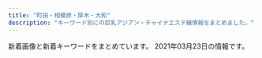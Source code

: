 ```yaml
---
title: "町田・相模原・厚木・大和"
description: "キーワード別にの巨乳アジアン・チャイナエステ嬢情報をまとめました。"
---
```


新着画像と新着キーワードをまとめています。
2021年03月23日の情報です。

<DmmAffiliateIns />
<KeywordTable
  shops={
    [
    {
        "station": "JR\u76f8\u6a21\u539f\u99c5\u5357\u53e3",
        "img_links": [],
        "url": "http://andloves.xyz/",
        "keywords": {},
        "name": "\u4e03\u5f69"
    },
    {
        "name": "\u30ab\u30a8\u30eb\u306e\u5bb6",
        "img_links": [
            "https://hm705.jpn.cm/images/top.jpg",
            "https://hm705.jpn.cm/images/dian.jpg",
            "https://hm705.jpn.cm/images/s_link.jpg",
            "https://hm705.jpn.cm/images/end.png",
            "https://hm705.jpn.cm/images/info1.jpg",
            "https://hm705.jpn.cm/images/mobile.jpg"
        ],
        "url": "https://hm705.jpn.cm/",
        "keywords": {},
        "station": "JR\u6a4b\u672c\u99c5\u5317\u53e3"
    },
    {
        "url": "http://starrysky.ebb.jp/",
        "name": "\u661f\u306e\u7a7a",
        "keywords": {
            "86": 2,
            "89": 1,
            "D": 1,
            "E": 3,
            "87": 1
        },
        "img_links": [
            "http://starrysky.ebb.jp/s_news.jpg",
            "http://starrysky.ebb.jp/info.jpg",
            "http://starrysky.ebb.jp/1-1Z22G61510229.jpg",
            "http://starrysky.ebb.jp/1-1Z62614493c92.jpg",
            "http://starrysky.ebb.jp/news_bj3.jpg",
            "http://starrysky.ebb.jp/news_bj1.jpg",
            "http://starrysky.ebb.jp/1-1Z22G60923956.jpg",
            "http://starrysky.ebb.jp/s1.jpg",
            "http://starrysky.ebb.jp/1-1Z22G61421M9.jpg",
            "http://starrysky.ebb.jp/s_staff.png",
            "http://starrysky.ebb.jp/1-1Z22G6112QR.jpg",
            "http://starrysky.ebb.jp/s3.jpg",
            "http://starrysky.ebb.jp/top.jpg",
            "http://starrysky.ebb.jp/1-1Z22G61430623.jpg",
            "http://starrysky.ebb.jp/1-1Z22G6095Y93.jpg"
        ],
        "station": "\u672c\u539a\u6728\u99c5\u5317\u53e3"
    },
    {
        "keywords": {},
        "station": "\u5927\u548c\u99c5\u5357\u53e3",
        "name": "\u30a8\u30b9\u30da\u30e9\u30f3\u30b5",
        "url": "http://www.esperana.xyz/",
        "img_links": [
            "http://www.esperana.xyz/images/index_05.png",
            "http://www.esperana.xyz/staff/4.jpg",
            "http://www.esperana.xyz/images/index_08.png",
            "http://www.esperana.xyz/images/index_10.png",
            "http://www.esperana.xyz/staff/3.jpg",
            "http://www.esperana.xyz/staff/junbi.jpg",
            "http://www.esperana.xyz/images/index_06.png",
            "http://www.esperana.xyz/images/index_04.png",
            "http://www.esperana.xyz/images/staff_08.png",
            "http://www.esperana.xyz/staff/1.jpg",
            "http://www.esperana.xyz/images/index_07.png",
            "http://www.esperana.xyz/images/index_12.png"
        ]
    },
    {
        "img_links": [
            "http://sweety-est.net/img/m4.png",
            "http://sweety-est.net/img/slide2-4.jpg",
            "http://sweety-est.net/img/tel2.png",
            "http://sweety-est.net/img/cg04.jpg",
            "http://sweety-est.net/img/cg03.jpg",
            "http://sweety-est.net/img/tit4.png",
            "http://sweety-est.net/img/tit5.png",
            "http://sweety-est.net/img/tit1.png",
            "http://sweety-est.net/img/cg05.jpg",
            "http://sweety-est.net/img/m1.png",
            "http://sweety-est.net/img/toph.png",
            "http://sweety-est.net/img/m3.png",
            "http://sweety-est.net/img/slide2-2.jpg",
            "http://sweety-est.net/img/tit3.png",
            "http://sweety-est.net/img/cg01.jpg",
            "http://sweety-est.net/img/h1.png",
            "http://sweety-est.net/img/slide2-1.jpg",
            "http://sweety-est.net/img/open.png",
            "http://sweety-est.net/img/cp-desc1sp.png",
            "http://sweety-est.net/img/cg02.jpg",
            "http://sweety-est.net/img/m6.png",
            "http://sweety-est.net/img/m5.png",
            "http://sweety-est.net/img/cp-desc1.png",
            "http://sweety-est.net/img/phone.png",
            "http://sweety-est.net/img/tit6.png",
            "http://sweety-est.net/img/tit2.png",
            "http://sweety-est.net/img/m2.png",
            "http://sweety-est.net/img/slide2-3.jpg",
            "http://sweety-est.net/img/cp-ttl.png"
        ],
        "keywords": {
            "D": 14,
            "E": 21
        },
        "url": "http://sweety-est.net/",
        "name": "Minty",
        "station": "JR\u753a\u7530\u99c5\u5357\u53e3"
    },
    {
        "keywords": {
            "D": 16,
            "E": 4,
            "91": 4,
            "87": 4,
            "86": 4,
            "88": 8
        },
        "img_links": [
            "http://www.nyanya.mesthe.com/images/m3.jpg",
            "http://www.nyanya.mesthe.com/files/003.jpg",
            "http://www.nyanya.mesthe.com/files/004.jpg",
            "http://www.nyanya.mesthe.com/files/007.jpg",
            "http://www.nyanya.mesthe.com/images/m4.jpg",
            "http://www.nyanya.mesthe.com/images/m6.jpg",
            "http://www.nyanya.mesthe.com/files/002.jpg",
            "http://www.nyanya.mesthe.com/images/slider-img001.jpg",
            "http://www.nyanya.mesthe.com/images/m1.jpg",
            "http://www.nyanya.mesthe.com/images/slider-img002.jpg",
            "http://www.nyanya.mesthe.com/files/001.jpg",
            "http://www.nyanya.mesthe.com/images/m2.jpg"
        ],
        "name": "\u30cb\u30e3\u30fc\u30cb\u30e3",
        "url": "http://www.nyanya.mesthe.com/",
        "station": "\u672c\u539a\u6728\u99c5\u5317\u53e3"
    },
    {
        "station": "\u76f8\u6a21\u5927\u91ce\u99c5\u5317\u53e3",
        "url": "http://sagamiono.net/",
        "keywords": {
            "84": 1,
            "82": 1,
            "\u30bb\u30af\u30b7\u30fc": 134,
            "91": 1,
            "92": 1,
            "90": 3,
            "88": 2,
            "D": 1
        },
        "img_links": [
            "http://sagamiono.net/staffPhoto/b20210114023117.jpg",
            "http://sagamiono.net/images/slider/04.jpg",
            "http://sagamiono.net/uploadfiles/images/08.jpg",
            "http://sagamiono.net/uploadfiles/Image/campaignSagamionoNetHaru.jpg",
            "http://sagamiono.net/staffPhoto/s20210318163535.jpg",
            "http://sagamiono.net/staffPhoto/b20210114023244.jpg",
            "http://sagamiono.net/staffPhoto/b20210114023151.jpg",
            "http://sagamiono.net/staffPhoto/b20210114023233.jpg",
            "http://sagamiono.net/staffPhoto/s20210114023151.jpg",
            "http://sagamiono.net/images/mobile.jpg",
            "http://sagamiono.net/images/showFrame.png",
            "http://sagamiono.net/staffPhoto/s20210114023117.jpg",
            "http://sagamiono.net/staffPhoto/b20210114023130.jpg",
            "http://sagamiono.net/staffPhoto/s20210114023255.jpg",
            "http://sagamiono.net/staffPhoto/s20210114023057.jpg",
            "http://sagamiono.net/images/gallery/02.jpg",
            "http://sagamiono.net/images/gallery/01.jpg",
            "http://sagamiono.net/staffPhoto/b20210114023211.jpg",
            "http://sagamiono.net/staffPhoto/s20210114023244.jpg",
            "http://sagamiono.net/images/slider/02.jpg",
            "http://sagamiono.net/uploadfiles/images/052.jpg",
            "http://sagamiono.net/images/returnBtn.png",
            "http://sagamiono.net/staffPhoto/s20210114023211.jpg",
            "http://sagamiono.net/staffPhoto/b20210318163535.jpg",
            "http://sagamiono.net/staffPhoto/b20210114023057.jpg",
            "http://sagamiono.net/images/slider/01.jpg",
            "http://sagamiono.net/staffPhoto/s20210114023233.jpg",
            "http://sagamiono.net/images/gallery/04.jpg",
            "http://sagamiono.net/images/slider/03.jpg",
            "http://sagamiono.net/staffPhoto/s20210114023130.jpg",
            "http://sagamiono.net/images/gallery/03.jpg",
            "http://sagamiono.net/staffPhoto/b20210114023255.jpg"
        ],
        "name": "\u30b3\u30b9\u30e2\u30b9"
    },
    {
        "keywords": {},
        "img_links": [
            "http://www.pentohausu.xyz/images/staff/1/1.jpg",
            "http://www.pentohausu.xyz/images/index-rin_14.jpg",
            "http://www.pentohausu.xyz/images/nav/nav-t-job.jpg",
            "http://www.pentohausu.xyz/images/shop/6.jpg",
            "http://www.pentohausu.xyz/images/staff/1/7.jpg",
            "http://www.pentohausu.xyz/images/staff/1/8.jpg",
            "http://www.pentohausu.xyz/images/staff/meijia.jpg",
            "http://www.pentohausu.xyz/images/lanmu-t-st2.jpg",
            "http://www.pentohausu.xyz/images/staff/nana.jpg",
            "http://www.pentohausu.xyz/images/shop/5.jpg",
            "http://www.yozakura-aroma.xyz/images/staff/2.jpg",
            "http://www.pentohausu.xyz/images/staff/1/mie.png",
            "http://www.pentohausu.xyz/images/index-rin_02.jpg",
            "http://www.pentohausu.xyz/images/index-rin_20.jpg",
            "http://www.pentohausu.xyz/images/staff/1/aya.jpg",
            "http://www.pentohausu.xyz/images/sys.png",
            "http://www.pentohausu.xyz/images/nav/nav-t-sys.jpg",
            "http://www.pentohausu.xyz/images/index-rin_04.jpg",
            "http://www.pentohausu.xyz/images/staff/1/sayuri.jpg",
            "http://www.pentohausu.xyz/images/lanmu-t-st.jpg"
        ],
        "url": "http://www.pentohausu.xyz/",
        "name": "\u30da\u30f3\u30c8\u30cf\u30a6\u30b9",
        "station": "\u76f8\u6b66\u53f0\u524d\u99c5\u5317\u53e3"
    },
    {
        "name": "\u767d\u306e\u604b\u4eba",
        "url": "http://massage-relax.info/",
        "img_links": [
            "http://massage-relax.info/images/tel.png",
            "http://massage-relax.info/images/cg06.jpg",
            "http://massage-relax.info/images/nav-006.png",
            "http://massage-relax.info/images/cg05.jpg",
            "http://massage-relax.info/images/no.png",
            "http://massage-relax.info/images/nav-004.png",
            "http://massage-relax.info/images/cg08.jpg",
            "http://massage-relax.info/images/nav-001.png",
            "http://massage-relax.info/images/top001.png",
            "http://massage-relax.info/images/cg03.jpg",
            "http://massage-relax.info/images/cg01.jpg",
            "http://massage-relax.info/images/nav-005.png",
            "http://massage-relax.info/images/nav-003.png",
            "http://massage-relax.info/images/nav-002.png"
        ],
        "station": "\u4e2d\u592e\u6797\u9593\u99c5\u5317\u53e3",
        "keywords": {
            "E": 2,
            "86": 5,
            "F": 1,
            "D": 2
        }
    },
    {
        "station": "JR\u753a\u7530\u99c5\u5317\u53e3",
        "img_links": [
            "https://est-fc.com/staffPhoto/b20201229185637.jpg",
            "https://est-fc.com/staffPhoto/s20210319213230.jpg",
            "https://est-fc.com/images/slider/01.jpg",
            "https://est-fc.com/staffPhoto/s20201229174501.jpg",
            "https://est-fc.com/js/sliderLine/slide_prev.png",
            "https://est-fc.com/staffPhoto/s20210121164929.jpg",
            "https://est-fc.com/staffPhoto/b20210121164929.jpg",
            "https://est-fc.com/staffPhoto/s20210201190332.jpg",
            "https://est-fc.com/staffPhoto/b20210114223251.jpg",
            "https://est-fc.com/staffPhoto/s20210114223251.jpg",
            "https://est-fc.com/staffPhoto/b20210319213230.jpg",
            "https://est-fc.com/staffPhoto/b20201229174501.jpg",
            "https://est-fc.com/js/sliderLine/slide_next.png",
            "https://est-fc.com/staffPhoto/s20210120200400.jpg",
            "https://est-fc.com/uploadfiles/Image/campaignEstFcCom.jpg",
            "https://est-fc.com/staffPhoto/b20210201190332.jpg",
            "https://est-fc.com/staffPhoto/s20201229185637.jpg",
            "https://est-fc.com/staffPhoto/b20210120200400.jpg",
            "https://est-fc.com/images/slider/02.jpg"
        ],
        "keywords": {
            "\u80f8": 4,
            "C": 6,
            "84": 2,
            "87": 2,
            "\u4e73": 2,
            "E": 6,
            "D": 4,
            "86": 4,
            "\u5de8\u4e73": 2
        },
        "name": "FIRST CLASS",
        "url": "https://est-fc.com/"
    },
    {
        "station": "\u76f8\u6a21\u5927\u91ce\u99c5\u5317\u53e3",
        "name": "ViVian",
        "keywords": {
            "89": 2,
            "D": 3,
            "E": 4,
            "86": 2,
            "C": 4,
            "85": 5
        },
        "url": "http://www.sh-vivian.work/",
        "img_links": [
            "http://www.sh-vivian.work/uploads/190716/1-1ZG60S04R93.jpg",
            "http://www.sh-vivian.work/uploads/190716/1-1ZG60S142348.jpg",
            "http://www.sh-vivian.work/uploads/210315/1-210315161Z1H1.jpg",
            "http://www.sh-vivian.work/uploads/191214/1-191214145050357.jpg",
            "http://www.sh-vivian.work/uploads/190716/1-1ZG6135Q21N.jpg",
            "http://www.sh-vivian.work/uploads/200727/1-200HF95956124.jpg",
            "http://www.sh-vivian.work/uploads/190716/1-1ZG60S2061U.jpg",
            "http://www.sh-vivian.work/uploads/200401/1-2004010TH2T2.jpg",
            "http://www.sh-vivian.work/uploads/200703/1-200F3092311544.jpg",
            "http://www.sh-vivian.work/uploads/allimg/180820/1-1PR01K540436.jpg",
            "http://www.sh-vivian.work/uploads/190208/1-1Z20Q51240493.jpg",
            "http://www.sh-vivian.work/uploads/210201/1-2102011K133U3.jpg",
            "http://www.sh-vivian.work/uploads/201123/1-20112309300B22.jpg",
            "http://www.sh-vivian.work/uploads/allimg/210201/1-2102011K233.jpg",
            "http://www.sh-vivian.work/templets/default/picture/bg_header_1.jpg"
        ]
    },
    {
        "keywords": {
            "C": 41
        },
        "url": "http://sln-esthe.com/",
        "station": "\u3055\u304c\u307f\u91ce\u99c5\u5317\u53e3",
        "img_links": [
            "http://sln-esthe.com/scdl/staff/10481.jpg",
            "http://sln-esthe.com/scdl/staff/10631mb.jpg",
            "http://sln-esthe.com/scdl/staff/10561mb.jpg",
            "http://sln-esthe.com/scdl/staff/10281mb.jpg",
            "http://sln-esthe.com/pic/head.png",
            "http://sln-esthe.com/scdl/staff/10181.jpg",
            "http://sln-esthe.com/scdl/staff/10151.jpg",
            "http://sln-esthe.com/scdl/staff/10431mb.jpg",
            "http://sln-esthe.com/scdl/staff/10181mb.jpg",
            "http://sln-esthe.com/scdl/staff/10382.jpg",
            "http://sln-esthe.com/img/ttl_mobile.png",
            "http://sln-esthe.com/scdl/staff/10381.jpg",
            "http://sln-esthe.com/scdl/staff/10721.jpg",
            "http://sln-esthe.com/scdl/staff/10211.jpg",
            "http://sln-esthe.com/scdl/staff/10031.jpg",
            "http://sln-esthe.com/scdl/staff/10171.jpg",
            "http://sln-esthe.com/scdl/staff/10012.jpg",
            "http://sln-esthe.com/scdl/staff/10341.jpg",
            "http://sln-esthe.com/scdl/staff/10021.jpg",
            "http://sln-esthe.com/scdl/staff/10571.jpg",
            "http://sln-esthe.com/scdl/staff/10501mb.jpg",
            "http://sln-esthe.com/scdl/staff/10371.jpg",
            "http://sln-esthe.com/scdl/staff/10361.jpg",
            "http://sln-esthe.com/img/ttl_rec.png",
            "http://sln-esthe.com/scdl/staff/10391.jpg",
            "http://sln-esthe.com/scdl/staff/10601.jpg",
            "http://sln-esthe.com/scdl/staff/10461.jpg",
            "http://sln-esthe.com/scdl/staff/10552.jpg",
            "http://sln-esthe.com/scdl/staff/10141mb.jpg",
            "http://sln-esthe.com/scdl/staff/10501.jpg",
            "http://sln-esthe.com/scdl/staff/10291.jpg",
            "http://sln-esthe.com/scdl/staff/10301.jpg",
            "http://sln-esthe.com/scdl/staff/10231.jpg",
            "http://sln-esthe.com/scdl/staff/10441.jpg",
            "http://sln-esthe.com/scdl/staff/10281.jpg",
            "http://sln-esthe.com/scdl/staff/10701mb.jpg",
            "http://sln-esthe.com/scdl/staff/10661.jpg",
            "http://sln-esthe.com/scdl/staff/10511.jpg",
            "http://sln-esthe.com/scdl/staff/10411mb.jpg",
            "http://sln-esthe.com/scdl/staff/10521.jpg",
            "http://sln-esthe.com/scdl/staff/10111.jpg",
            "http://sln-esthe.com/scdl/staff/10121mb.jpg",
            "http://sln-esthe.com/scdl/staff/10171mb.jpg",
            "http://sln-esthe.com/scdl/staff/10531.jpg",
            "http://sln-esthe.com/scdl/staff/10481mb.jpg",
            "http://sln-esthe.com/scdl/staff/10111mb.jpg",
            "http://sln-esthe.com/scdl/staff/10641mb.jpg",
            "http://sln-esthe.com/scdl/staff/10191mb.jpg",
            "http://sln-esthe.com/scdl/staff/10271.jpg",
            "http://sln-esthe.com/scdl/staff/10131mb.jpg",
            "http://sln-esthe.com/scdl/staff/10021mb.jpg",
            "http://sln-esthe.com/scdl/staff/10292.jpg",
            "http://sln-esthe.com/scdl/staff/10471.jpg",
            "http://sln-esthe.com/scdl/staff/10101mb.jpg",
            "http://sln-esthe.com/scdl/staff/10261mb.jpg",
            "http://sln-esthe.com/scdl/staff/10261.jpg",
            "http://sln-esthe.com/scdl/staff/10031mb.jpg",
            "http://sln-esthe.com/scdl/staff/10241mb.jpg",
            "http://sln-esthe.com/scdl/staff/10562.jpg",
            "http://sln-esthe.com/scdl/staff/10191.jpg",
            "http://sln-esthe.com/scdl/staff/10061mb.jpg",
            "http://sln-esthe.com/scdl/staff/10101.jpg",
            "http://sln-esthe.com/scdl/staff/10421.jpg",
            "http://sln-esthe.com/scdl/staff/10381mb.jpg",
            "http://sln-esthe.com/scdl/staff/10301mb.jpg",
            "http://sln-esthe.com/scdl/staff/10564.jpg",
            "http://sln-esthe.com/scdl/staff/10581.jpg",
            "http://sln-esthe.com/scdl/staff/10041.jpg",
            "http://sln-esthe.com/scdl/staff/10321.jpg",
            "http://sln-esthe.com/scdl/staff/10401mb.jpg",
            "http://sln-esthe.com/scdl/staff/10351.jpg",
            "http://sln-esthe.com/scdl/staff/10061.jpg",
            "http://sln-esthe.com/scdl/staff/10351mb.jpg",
            "http://sln-esthe.com/scdl/staff/10571mb.jpg",
            "http://sln-esthe.com/scdl/staff/10531mb.jpg",
            "http://sln-esthe.com/scdl/staff/10121.jpg",
            "http://sln-esthe.com/scdl/staff/10661mb.jpg",
            "http://sln-esthe.com/scdl/staff/10311mb.jpg",
            "http://sln-esthe.com/scdl/staff/10231mb.jpg",
            "http://sln-esthe.com/scdl/staff/10122.jpg",
            "http://sln-esthe.com/scdl/staff/10331.jpg",
            "http://sln-esthe.com/img/ttl_staff.png",
            "http://sln-esthe.com/scdl/staff/10711mb.jpg",
            "http://sln-esthe.com/scdl/staff/10691.jpg",
            "http://sln-esthe.com/scdl/staff/10561.jpg",
            "http://sln-esthe.com/scdl/staff/10391mb.jpg",
            "http://sln-esthe.com/scdl/staff/10601mb.jpg",
            "http://sln-esthe.com/scdl/staff/10011mb.jpg",
            "http://sln-esthe.com/scdl/staff/10311.jpg",
            "http://sln-esthe.com/scdl/staff/10271mb.jpg",
            "http://sln-esthe.com/scdl/staff/10131.jpg",
            "http://sln-esthe.com/scdl/staff/10141.jpg",
            "http://sln-esthe.com/scdl/staff/10442.jpg",
            "http://sln-esthe.com/scdl/staff/10491.jpg",
            "http://sln-esthe.com/scdl/staff/10691mb.jpg",
            "http://sln-esthe.com/scdl/staff/10471mb.jpg",
            "http://sln-esthe.com/scdl/staff/10611.jpg",
            "http://sln-esthe.com/scdl/staff/10411.jpg",
            "http://sln-esthe.com/scdl/staff/10401.jpg",
            "http://sln-esthe.com/scdl/staff/10711.jpg",
            "http://sln-esthe.com/scdl/staff/10221mb.jpg",
            "http://sln-esthe.com/scdl/staff/10172.jpg",
            "http://sln-esthe.com/scdl/staff/10621.jpg",
            "http://sln-esthe.com/scdl/staff/10563.jpg",
            "http://sln-esthe.com/scdl/staff/10651.jpg",
            "http://sln-esthe.com/scdl/staff/10541mb.jpg",
            "http://sln-esthe.com/scdl/staff/10671mb.jpg",
            "http://sln-esthe.com/scdl/staff/10421mb.jpg",
            "http://sln-esthe.com/scdl/staff/10541.jpg",
            "http://sln-esthe.com/scdl/staff/10331mb.jpg",
            "http://sln-esthe.com/scdl/staff/10221.jpg",
            "http://sln-esthe.com/scdl/staff/10701.jpg",
            "http://sln-esthe.com/scdl/staff/10361mb.jpg",
            "http://sln-esthe.com/scdl/staff/10112.jpg",
            "http://sln-esthe.com/scdl/staff/10582.jpg",
            "http://sln-esthe.com/scdl/staff/10011.jpg",
            "http://sln-esthe.com/scdl/staff/10371mb.jpg",
            "http://sln-esthe.com/scdl/staff/10553.jpg",
            "http://sln-esthe.com/scdl/staff/10211mb.jpg",
            "http://sln-esthe.com/scdl/staff/10681.jpg",
            "http://sln-esthe.com/scdl/staff/10022.jpg",
            "http://sln-esthe.com/scdl/staff/10554.jpg",
            "http://sln-esthe.com/scdl/staff/10071mb.jpg",
            "http://sln-esthe.com/scdl/staff/10461mb.jpg",
            "http://sln-esthe.com/scdl/staff/10392.jpg",
            "http://sln-esthe.com/scdl/staff/10482.jpg",
            "http://sln-esthe.com/scdl/staff/10041mb.jpg",
            "http://sln-esthe.com/scdl/staff/10161mb.jpg",
            "http://sln-esthe.com/scdl/staff/10484.jpg",
            "http://sln-esthe.com/scdl/staff/10611mb.jpg",
            "http://sln-esthe.com/scdl/staff/10641.jpg",
            "http://sln-esthe.com/scdl/staff/10342.jpg",
            "http://sln-esthe.com/scdl/staff/10212.jpg",
            "http://sln-esthe.com/scdl/staff/10521mb.jpg",
            "http://sln-esthe.com/scdl/staff/10402.jpg",
            "http://sln-esthe.com/scdl/staff/10291mb.jpg",
            "http://sln-esthe.com/scdl/staff/10621mb.jpg",
            "http://sln-esthe.com/scdl/staff/10152.jpg",
            "http://sln-esthe.com/scdl/staff/10161.jpg",
            "http://sln-esthe.com/scdl/staff/10071.jpg",
            "http://sln-esthe.com/scdl/staff/10551.jpg",
            "http://sln-esthe.com/scdl/staff/10551mb.jpg",
            "http://sln-esthe.com/scdl/staff/10282.jpg",
            "http://sln-esthe.com/scdl/staff/10032.jpg",
            "http://sln-esthe.com/scdl/staff/10721mb.jpg",
            "http://sln-esthe.com/scdl/staff/10151mb.jpg",
            "http://sln-esthe.com/scdl/staff/10581mb.jpg",
            "http://sln-esthe.com/scdl/staff/10241.jpg",
            "http://sln-esthe.com/scdl/staff/10343.jpg",
            "http://sln-esthe.com/scdl/staff/10443.jpg",
            "http://sln-esthe.com/scdl/staff/10651mb.jpg",
            "http://sln-esthe.com/scdl/staff/10341mb.jpg",
            "http://sln-esthe.com/scdl/staff/10631.jpg",
            "http://sln-esthe.com/scdl/staff/10671.jpg",
            "http://sln-esthe.com/scdl/staff/10321mb.jpg",
            "http://sln-esthe.com/scdl/staff/10431.jpg",
            "http://sln-esthe.com/scdl/staff/10491mb.jpg",
            "http://sln-esthe.com/scdl/staff/10441mb.jpg",
            "http://sln-esthe.com/scdl/staff/10511mb.jpg",
            "http://sln-esthe.com/scdl/staff/10142.jpg",
            "http://sln-esthe.com/scdl/staff/10483.jpg",
            "http://sln-esthe.com/scdl/staff/10451.jpg",
            "http://sln-esthe.com/scdl/staff/10451mb.jpg",
            "http://sln-esthe.com/scdl/staff/10681mb.jpg"
        ],
        "name": "nana"
    },
    {
        "url": "http://a-relax.info",
        "name": "\u3075\u308c\u3042\u3044",
        "img_links": [
            "http://a-relax.info/girl/011.jpg",
            "http://a-relax.info/images/index_32.jpg",
            "http://a-relax.info/images/index_31.jpg",
            "http://a-relax.info/images/staff_19.jpg",
            "http://a-relax.info/images/info_01.jpg",
            "http://a-relax.info/girl/024.jpg",
            "http://a-relax.info/girl/021.jpg",
            "http://a-relax.info/images/index_10.jpg",
            "http://a-relax.info/images/index_08.jpg",
            "http://a-relax.info/images/r03.jpg",
            "http://a-relax.info/images/index_29.jpg",
            "http://a-relax.info/girl/014.jpg",
            "http://a-relax.info/girl/02.jpg",
            "http://a-relax.info/images/rec.jpg",
            "http://a-relax.info/images/index_09.jpg",
            "http://a-relax.info/girl/00.jpg",
            "http://a-relax.info/girl/016.jpg",
            "http://a-relax.info/images/index_15.jpg",
            "http://a-relax.info/images/01.jpg",
            "http://a-relax.info/girl/026.jpg",
            "http://a-relax.info/images/index_34.jpg",
            "http://a-relax.info/images/sub_23.jpg",
            "http://a-relax.info/girl/017.jpg",
            "http://a-relax.info/girl/03.jpg",
            "http://a-relax.info/girl/05.jpg",
            "http://a-relax.info/images/index_23.jpg",
            "http://a-relax.info/images/index_16.jpg",
            "http://a-relax.info/images/index_35.jpg",
            "http://a-relax.info/images/index_28.jpg",
            "http://a-relax.info/images/index_36.jpg",
            "http://a-relax.info/images/index_37.jpg",
            "http://a-relax.info/images/rec_19.jpg",
            "http://a-relax.info/images/index_13.jpg",
            "http://a-relax.info/images/index_24.jpg",
            "http://a-relax.info/images/index_17.jpg",
            "http://a-relax.info/images/r05.jpg",
            "http://a-relax.info/images/index_11.jpg",
            "http://a-relax.info/images/02.jpg",
            "http://a-relax.info/images/index_25.jpg",
            "http://a-relax.info/images/index_12.jpg",
            "http://a-relax.info/images/index_27.jpg",
            "http://a-relax.info/images/index_40.jpg",
            "http://a-relax.info/images/index_04.jpg",
            "http://a-relax.info/girl/023.jpg",
            "http://a-relax.info/girl/013.jpg",
            "http://a-relax.info/girl/025.jpg",
            "http://a-relax.info/images/staff_01.jpg",
            "http://a-relax.info/images/index_14.jpg",
            "http://a-relax.info/girl/019.jpg",
            "http://a-relax.info/girl/04.jpg",
            "http://a-relax.info/images/index_22.jpg",
            "http://a-relax.info/images/index_06.jpg",
            "http://a-relax.info/images/r02.jpg",
            "http://a-relax.info/images/index_03.jpg",
            "http://a-relax.info/girl/022.jpg",
            "http://a-relax.info/images/index_20.jpg",
            "http://a-relax.info/images/index_02.jpg",
            "http://a-relax.info/girl/018.jpg",
            "http://a-relax.info/images/r01.jpg",
            "http://a-relax.info/images/index_38.jpg",
            "http://a-relax.info/girl/01.jpg",
            "http://a-relax.info/images/index_07.jpg",
            "http://a-relax.info/images/r04.jpg",
            "http://a-relax.info/images/index_01.jpg",
            "http://a-relax.info/images/info_19.jpg",
            "http://a-relax.info/images/index_18.jpg"
        ],
        "keywords": {
            "87": 3,
            "85": 3,
            "86": 5,
            "90": 1,
            "88": 1,
            "D": 6,
            "92": 1,
            "80": 1,
            "E": 1,
            "F": 1,
            "89": 2,
            "C": 8
        },
        "station": "\u5357\u6797\u9593\u99c5\u897f\u53e3"
    },
    {
        "url": "http://www.smile-es.info/",
        "img_links": [
            "http://www.smile-es.info/staff/zb.jpg",
            "http://www.smile-es.info/staff/aya1.jpg",
            "http://www.smile-es.info/staff/aya4.jpg",
            "http://www.smile-es.info/img/pic/int2.jpg",
            "http://www.smile-es.info/staff/mio1.jpg",
            "http://www.smile-es.info/staff/riri3.jpg",
            "http://www.smile-es.info/staff/aya3.jpg",
            "http://www.smile-es.info/staff/mio.jpg",
            "http://www.smile-es.info/staff/mika3.jpg",
            "http://www.smile-es.info/staff/riri2.jpg",
            "http://www.smile-es.info/staff/riri1.jpg",
            "http://www.smile-es.info/staff/riri4.jpg",
            "http://www.smile-es.info/img/pic/int1.jpg",
            "http://www.smile-es.info/staff/nao3.jpg",
            "http://www.smile-es.info/staff/mika2.jpg",
            "http://www.smile-es.info/img/pic/int4.jpg",
            "http://www.smile-es.info/staff/riri.jpg",
            "http://www.smile-es.info/staff/mio3.jpg",
            "http://www.smile-es.info/staff/mika1.jpg",
            "http://www.smile-es.info/img/pic/int3.jpg",
            "http://www.smile-es.info/img/pic/slide_1.jpg",
            "http://www.smile-es.info/staff/mio4.jpg",
            "http://www.smile-es.info/staff/mika.jpg",
            "http://www.smile-es.info/img/pic/rec.jpg",
            "http://www.smile-es.info/staff/nao.jpg",
            "http://www.smile-es.info/staff/nao2.jpg",
            "http://www.smile-es.info/staff/aya.jpg",
            "http://www.smile-es.info/img/pic/slide_2.jpg",
            "http://www.smile-es.info/staff/nao1.jpg",
            "http://www.smile-es.info/staff/mio2.jpg",
            "http://www.smile-es.info/staff/aya2.jpg"
        ],
        "keywords": {
            "84": 1,
            "C": 1,
            "86": 1,
            "88": 2,
            "D": 2,
            "87": 1,
            "E": 1
        },
        "station": "\u5927\u548c\u99c5\u5357\u53e3",
        "name": "\u3089\u304f\u3089\u304f"
    },
    {
        "name": "\u611b",
        "station": "\u76f8\u6a21\u5927\u91ce\u99c5\u6771\u53e3",
        "img_links": [
            "https://ai.jpn.vin/images/s_service.jpg",
            "https://ai.jpn.vin/images/room2.jpg",
            "https://ai.jpn.vin/photos/sites/81/2021/02/2021021711290877.jpg",
            "https://ai.jpn.vin/images/room1.jpg",
            "https://ai.jpn.vin/images/info3.jpg",
            "https://ai.jpn.vin/photos/sites/81/2021/02/2021021711282462.jpg",
            "https://ai.jpn.vin/images/s_staff.png",
            "https://ai.jpn.vin/images/info1.jpg",
            "https://ai.jpn.vin/images/bj1.jpg",
            "https://ai.jpn.vin/images/bj3.jpg",
            "https://ai.jpn.vin/images/s_infomation.jpg",
            "https://ai.jpn.vin/images/info2.jpg",
            "https://ai.jpn.vin/images/s_pick.jpg",
            "https://ai.jpn.vin/photos/sites/81/2021/02/2021021711280229.jpg",
            "https://ai.jpn.vin/images/top.png",
            "https://ai.jpn.vin/images/room3.jpg",
            "https://ai.jpn.vin/photos/sites/81/2021/02/2021021711284451.jpg",
            "https://ai.jpn.vin/images/room4.jpg",
            "https://ai.jpn.vin/images/mobile.jpg",
            "https://ai.jpn.vin/images/s_link.png"
        ],
        "url": "https://ai.jpn.vin/",
        "keywords": {
            "85": 1,
            "C": 12,
            "D": 4,
            "87": 1,
            "86": 2
        }
    },
    {
        "name": "CoCoa\u30fb\u30b3\u30b3\u30a2",
        "station": "\u5c0f\u7530\u6025\u76f8\u6a21\u539f\u99c5\u5357\u53e3",
        "url": "http://cocoa.jpest.net/",
        "keywords": {},
        "img_links": [
            "http://cocoa.jpest.net/images/g2.jpg",
            "http://cocoa.jpest.net/images/mobile.png",
            "http://cocoa.jpest.net/images/n-03.png",
            "http://cocoa.jpest.net/images/200.png",
            "http://cocoa.jpest.net/images/p-r.png",
            "http://cocoa.jpest.net/images/300.png",
            "http://cocoa.jpest.net/images/88.png",
            "http://cocoa.jpest.net/images/r3.jpg",
            "http://cocoa.jpest.net/images/tit-new.png",
            "http://cocoa.jpest.net/images/g1.jpg",
            "http://cocoa.jpest.net/images/tite-staff.png",
            "http://cocoa.jpest.net/images/g7.jpg",
            "http://cocoa.jpest.net/images/r6.jpg",
            "http://cocoa.jpest.net/images/r5.jpg",
            "http://cocoa.jpest.net/images/g6.jpg",
            "http://cocoa.jpest.net/images/r2.jpg",
            "http://cocoa.jpest.net/images/tite-link.png",
            "http://cocoa.jpest.net/images/n-01.png",
            "http://cocoa.jpest.net/images/tit-newface.png",
            "http://cocoa.jpest.net/images/pickup.png",
            "http://cocoa.jpest.net/images/r4.jpg",
            "http://cocoa.jpest.net/images/g3.jpg",
            "http://cocoa.jpest.net/images/top.png",
            "http://cocoa.jpest.net/images/g5.jpg",
            "http://cocoa.jpest.net/images/r1.jpg",
            "http://cocoa.jpest.net/images/g0.jpg",
            "http://cocoa.jpest.net/images/g4.jpg"
        ]
    },
    {
        "url": "http://esthe-japan.work/tsubaki/",
        "station": "JR\u76f8\u6a21\u539f\u99c5\u5357\u53e3",
        "img_links": [
            "http://esthe-japan.work/tsubaki/staff/staff3/01.jpg",
            "http://esthe-japan.work/tsubaki/staff/staff1/01.jpg",
            "http://esthe-japan.work/tsubaki/pic/head.png",
            "http://esthe-japan.work/tsubaki/staff/staff/01.jpg",
            "http://esthe-japan.work/tsubaki/staff/staff5/01.jpg",
            "http://esthe-japan.work/tsubaki/staff/staff4/01.jpg",
            "http://esthe-japan.work/tsubaki/staff/staff2/01.jpg",
            "http://esthe-japan.work/tsubaki/pic/campaign.jpg",
            "http://esthe-japan.work/tsubaki/pic/topimg.jpg",
            "http://esthe-japan.work/tsubaki/img/foot.jpg",
            "http://esthe-japan.work/tsubaki/img/ttl_staff.png"
        ],
        "keywords": {
            "C": 12
        },
        "name": "\u693f"
    },
    {
        "keywords": {
            "F": 8,
            "91": 8,
            "87": 56,
            "D": 64,
            "86": 8
        },
        "name": "\u82b1\u9b41\uff5e\u304a\u3044\u3089\u3093\uff5e",
        "img_links": [
            "http://www.kango.esjp.site/images/s_message.png",
            "http://www.kango.esjp.site/files/005.jpg",
            "http://www.kango.esjp.site/photo_news/upimg/17584604afb82a3719_0.jpg",
            "http://www.kango.esjp.site/images/m1.jpg",
            "http://www.kango.esjp.site/images/m2.jpg",
            "http://www.kango.esjp.site/images/m4.jpg",
            "http://www.kango.esjp.site/files/004.jpg",
            "http://www.kango.esjp.site/photo_news/upimg/132605fdafb9c74d66_0.jpg",
            "http://www.kango.esjp.site/files/010.jpg",
            "http://www.kango.esjp.site/photo_news/upimg/35280601cc9cb87675_1.jpg",
            "http://www.kango.esjp.site/photo_news/upimg/471305ff8085124538_0.jpg",
            "http://www.kango.esjp.site/files/006.jpg",
            "http://www.kango.esjp.site/photo_news/upimg/769706042112a497f7_1.jpg",
            "http://www.kango.esjp.site/photo_news/upimg/823325fc86c10c020c_1.jpg",
            "http://www.kango.esjp.site/photo_news/upimg/132605fdafb9c74d66_1.jpg",
            "http://www.kango.esjp.site/images/m3.jpg",
            "http://www.kango.esjp.site/images/slider-img002.jpg",
            "http://www.kango.esjp.site/images/s_top_therapist.png",
            "http://www.kango.esjp.site/files/001.jpg",
            "http://www.kango.esjp.site/images/slider-img001.jpg",
            "http://www.kango.esjp.site/photo_news/upimg/35280601cc9cb87675_0.jpg",
            "http://www.kango.esjp.site/images/s_pickup.png",
            "http://www.kango.esjp.site/files/008.jpg",
            "http://www.kango.esjp.site/photo_news/upimg/17682600e4bcd51ffa_0.jpg",
            "http://www.kango.esjp.site/photo_news/upimg/823325fc86c10c020c_0.jpg",
            "http://www.kango.esjp.site/photo_news/upimg/769706042112a497f7_0.jpg",
            "http://www.kango.esjp.site/photo_news/upimg/17584604afb82a3719_1.jpg",
            "http://www.kango.esjp.site/photo_news/upimg/17682600e4bcd51ffa_1.jpg",
            "http://www.kango.esjp.site/images/s_news.png",
            "http://www.kango.esjp.site/images/m6.jpg",
            "http://www.kango.esjp.site/files/011.jpg",
            "http://www.kango.esjp.site/files/007.jpg",
            "http://www.kango.esjp.site/files/009.jpg",
            "http://www.kango.esjp.site/photo_news/upimg/77484602b44c479ef3_0.jpg",
            "http://www.kango.esjp.site/photo_news/upimg/77484602b44c479ef3_1.jpg",
            "http://www.kango.esjp.site/photo_news/upimg/471305ff8085124538_1.jpg"
        ],
        "url": "http://www.kango.esjp.site/",
        "station": "JR\u76f8\u6a21\u539f\u99c5\u5357\u53e3"
    },
    {
        "url": "http://onshin.xyz/",
        "keywords": {},
        "station": "\u672c\u539a\u6728\u99c5\u5317\u53e3",
        "img_links": [
            "http://onshin.xyz/_src/39627767/wx00020211-183028%402x.png",
            "http://onshin.xyz/_src/38965857/s4.jpg",
            "http://onshin.xyz/_src/39571220/img20200212123842969058.jpg",
            "http://onshin.xyz/_src/38965771/conbaner.png",
            "http://onshin.xyz/_src/39571232/img20200212123918630367.jpg",
            "http://onshin.xyz/_src/38965767/now.jpg",
            "http://onshin.xyz/_src/38965809/sign.png",
            "http://onshin.xyz/_src/38965821/sign.png",
            "http://onshin.xyz/_src/39571180/img20200212123750825675.jpg",
            "http://onshin.xyz/_src/39571218/img20200212123842969058.jpg",
            "http://onshin.xyz/_src/39571051/img20200212123842969058.jpg",
            "http://onshin.xyz/_src/39571145/wechatimg269_20200209155042881.jpg",
            "http://onshin.xyz/_src/39571234/img20200212123918630367.jpg",
            "http://onshin.xyz/_src/38965874/wechatimg48.jpg",
            "http://onshin.xyz/_src/38965804/img20200212123452130136.jpg",
            "http://onshin.xyz/_src/39570590/img20200212123605950636.jpg",
            "http://onshin.xyz/_src/39571004/img20200212123720046544.jpg",
            "http://onshin.xyz/_src/39571114/img20200212123605950636.jpg",
            "http://onshin.xyz/_src/39647639/cam2.jpg",
            "http://onshin.xyz/_src/39571146/wechatimg269_20200209155042881.jpg",
            "http://onshin.xyz/_src/38965812/sign.png",
            "http://onshin.xyz/_src/39571191/point_blur_jan292021_170857.jpg",
            "http://onshin.xyz/_src/38965850/img20200212123452130136.jpg",
            "http://onshin.xyz/_src/39571055/img20200212123918630367.jpg",
            "http://onshin.xyz/_src/38965854/s2.jpg",
            "http://onshin.xyz/_src/38965855/s3.jpg",
            "http://onshin.xyz/_src/38965870/wechatimg46.jpg",
            "http://onshin.xyz/_src/38965798/sign.png",
            "http://onshin.xyz/_src/39571192/point_blur_jan292021_170857.jpg",
            "http://onshin.xyz/_src/38965886/re.png",
            "http://onshin.xyz/_src/39571142/wechatimg269_20200209155042881.jpg",
            "http://onshin.xyz/_src/38965758/s1.jpg",
            "http://onshin.xyz/_src/39571116/img20200212123605950636.jpg",
            "http://onshin.xyz/_src/39570591/img20200212123605950636.jpg",
            "http://onshin.xyz/_src/39571163/img20200212123720046544.jpg",
            "http://onshin.xyz/_src/39571178/img20200212123750825675.jpg",
            "http://onshin.xyz/_src/38965872/wechatimg51.jpg",
            "http://onshin.xyz/_src/38965860/conbaner.png",
            "http://onshin.xyz/_src/38965786/sign.png",
            "http://onshin.xyz/_src/38965818/sign.png",
            "http://onshin.xyz/_src/38965759/s2.jpg",
            "http://onshin.xyz/_src/38965856/s4.jpg",
            "http://onshin.xyz/_src/38965826/img20200212123452130136.jpg",
            "http://onshin.xyz/_src/39571231/img20200212123918630367.jpg",
            "http://onshin.xyz/_src/38965782/navi_07.png",
            "http://onshin.xyz/_src/38965844/img20200212123402999347.jpg",
            "http://onshin.xyz/_src/39571233/img20200212123918630367.jpg",
            "http://onshin.xyz/_src/38965843/img20200212123402999347.jpg",
            "http://onshin.xyz/_src/39571190/point_blur_jan292021_170857.jpg",
            "http://onshin.xyz/_src/39571165/img20200212123720046544.jpg",
            "http://onshin.xyz/_src/39571219/img20200212123842969058.jpg",
            "http://onshin.xyz/_src/38965813/staffgallery.png",
            "http://onshin.xyz/_src/39647637/cam2.jpg",
            "http://onshin.xyz/_src/38965845/img20200212123402999347.jpg",
            "http://onshin.xyz/_src/39571117/img20200212123605950636.jpg",
            "http://onshin.xyz/_src/38965868/wechatimg52.jpg",
            "http://onshin.xyz/_src/39571026/point_blur_jan292021_170857.jpg",
            "http://onshin.xyz/_src/39571164/img20200212123720046544.jpg",
            "http://onshin.xyz/_src/38965847/img20200212123402999347.jpg",
            "http://onshin.xyz/_src/39648932/wechatimg269_20200209155042881.jpg",
            "http://onshin.xyz/_src/39571193/point_blur_jan292021_170857.jpg",
            "http://onshin.xyz/_src/39571177/img20200212123750825675.jpg",
            "http://onshin.xyz/_src/39571217/img20200212123842969058.jpg",
            "http://onshin.xyz/_src/38965864/time.png",
            "http://onshin.xyz/_src/38965827/img20200212123452130136.jpg",
            "http://onshin.xyz/_src/39571056/img20200212123918630367.jpg",
            "http://onshin.xyz/_src/39571115/img20200212123605950636.jpg",
            "http://onshin.xyz/_src/38965780/navi_05.png",
            "http://onshin.xyz/_src/38965770/sign.png",
            "http://onshin.xyz/_src/38965834/sign.png",
            "http://onshin.xyz/_src/38965878/wechatimg47.jpg",
            "http://onshin.xyz/_src/39571179/img20200212123750825675.jpg",
            "http://onshin.xyz/_src/38965795/sign.png",
            "http://onshin.xyz/_src/39571023/img20200212123750825675.jpg",
            "http://onshin.xyz/_src/39571022/img20200212123750825675.jpg",
            "http://onshin.xyz/_src/39571005/img20200212123720046544.jpg",
            "http://onshin.xyz/_src/38965760/s3.jpg",
            "http://onshin.xyz/_src/38965884/wechatimg89089a3d49ce9555a298149aea23d992.jpg",
            "http://onshin.xyz/_src/38965789/sign.png",
            "http://onshin.xyz/_src/38965876/wechatimg49.jpg",
            "http://onshin.xyz/_src/38965848/img20200212123402999347.jpg",
            "http://onshin.xyz/_src/38965842/img20200212123402999347.jpg",
            "http://onshin.xyz/_src/38965805/img20200212123452130136.jpg",
            "http://onshin.xyz/_src/38965837/sign.png",
            "http://onshin.xyz/_src/39571162/img20200212123720046544.jpg",
            "http://onshin.xyz/_src/39571052/img20200212123842969058.jpg",
            "http://onshin.xyz/_src/38965766/now.jpg",
            "http://onshin.xyz/_src/38965769/sign.png",
            "http://onshin.xyz/_src/39648933/wechatimg270.jpg",
            "http://onshin.xyz/_src/39571027/point_blur_jan292021_170857.jpg",
            "http://onshin.xyz/_src/38965778/navi_03.png",
            "http://onshin.xyz/_src/38965853/s1.jpg",
            "http://onshin.xyz/_src/38965849/img20200212123452130136.jpg",
            "http://onshin.xyz/_src/39571141/wechatimg270.jpg",
            "http://onshin.xyz/_src/38965784/navi_09.png"
        ],
        "name": "\u695a\u3005"
    },
    {
        "station": "JR\u753a\u7530\u99c5\u5357\u53e3",
        "url": "http://www.kenkouen.relaxjp.info/",
        "img_links": [
            "http://www.kenkouen.relaxjp.info/images/rsubt6.png",
            "http://www.kenkouen.relaxjp.info/images/rsubt2.png",
            "http://www.kenkouen.relaxjp.info/images/slider-img002.jpg",
            "http://www.kenkouen.relaxjp.info/images/m1.jpg",
            "http://www.kenkouen.relaxjp.info/images/b-tel.png",
            "http://www.kenkouen.relaxjp.info/images/m3.jpg",
            "http://www.kenkouen.relaxjp.info/images/m6.jpg",
            "http://www.kenkouen.relaxjp.info/images/rsubt7.png",
            "http://www.kenkouen.relaxjp.info/images/m5.jpg",
            "http://www.kenkouen.relaxjp.info/images/rsubt4.png",
            "http://www.kenkouen.relaxjp.info/files/001.jpg",
            "http://www.kenkouen.relaxjp.info/files/004.jpg",
            "http://www.kenkouen.relaxjp.info/images/m4.jpg",
            "http://www.kenkouen.relaxjp.info/images/rsubt3.png",
            "http://www.kenkouen.relaxjp.info/files/005.jpg",
            "http://www.kenkouen.relaxjp.info/images/rsubt1.png",
            "http://www.kenkouen.relaxjp.info/images/rsubt5.png",
            "http://www.kenkouen.relaxjp.info/images/slider-img001.jpg",
            "http://www.kenkouen.relaxjp.info/files/003.jpg",
            "http://www.kenkouen.relaxjp.info/images/b-online.png",
            "http://www.kenkouen.relaxjp.info/images/m2.jpg"
        ],
        "name": "\u5065\u5eb7\u5712",
        "keywords": {
            "86": 8,
            "88": 16,
            "87": 8,
            "D": 32
        }
    },
    {
        "img_links": [
            "http://aes-mens.com/pic/topimg1.jpg",
            "http://aes-mens.com/img/mainft.jpg",
            "http://aes-mens.com/img/ttl_concept.png",
            "http://aes-mens.com/pic/topimg3.jpg",
            "http://aes-mens.com/pic/head.jpg",
            "http://aes-mens.com/img/ttl_staff.png",
            "http://aes-mens.com/img/paypay.png",
            "http://aes-mens.com/scdl/staff/10101.jpg",
            "http://aes-mens.com/img/conmsg.png",
            "http://aes-mens.com/scdl/staff/10121.jpg",
            "http://aes-mens.com/img/foot.jpg",
            "http://aes-mens.com/scdl/staff/10111.jpg",
            "http://aes-mens.com/pic/topimg2.jpg"
        ],
        "station": "\u76f8\u6a21\u5927\u91ce\u99c5\u6771\u53e3",
        "name": "\u5c0f\u60aa\u9b54\u30bb\u30e9\u30d4\u30fc",
        "keywords": {
            "C": 7
        },
        "url": "http://aes-mens.com/"
    },
    {
        "img_links": [
            "http://relax-free.info/iyashinomori/images/index.png",
            "http://relax-free.info/iyashinomori/images/bar-other.png",
            "http://relax-free.info/iyashinomori/images/bill.jpg",
            "http://relax-free.info/iyashinomori/images/pic8.jpg",
            "http://relax-free.info/iyashinomori/images/c-top.png",
            "http://relax-free.info/iyashinomori/staff/staff-haru.png",
            "http://relax-free.info/iyashinomori/images/bar-interior.png",
            "http://relax-free.info/iyashinomori/images/pic7.jpg",
            "http://relax-free.info/iyashinomori/images/bar-cam.png",
            "http://relax-free.info/iyashinomori/images/bar-therapist.png",
            "http://relax-free.info/iyashinomori/images/b-qr.jpg",
            "http://relax-free.info/iyashinomori/images/c-interior.png",
            "http://relax-free.info/iyashinomori/images/footter.png",
            "http://relax-free.info/iyashinomori/images/pic2.jpg",
            "http://relax-free.info/iyashinomori/images/b-tel.png",
            "http://relax-free.info/iyashinomori/images/bar-newface.png",
            "http://relax-free.info/iyashinomori/images/bar-news.png",
            "http://relax-free.info/iyashinomori/images/pic1.jpg",
            "http://relax-free.info/iyashinomori/images/c-therapist.png",
            "http://relax-free.info/iyashinomori/staff/staff-mai.png",
            "http://relax-free.info/iyashinomori/staff/staff-mika.png"
        ],
        "name": "\u7652\u3057\u306e\u68ee",
        "keywords": {},
        "url": "http://relax-free.info/iyashinomori/",
        "station": "\u5357\u6797\u9593\u99c5\u897f\u53e3"
    },
    {
        "keywords": {
            "89": 3,
            "84": 2,
            "86": 3,
            "88": 4
        },
        "name": "\u3089\u304f\u3089\u304f",
        "img_links": [
            "http://yobisaki.work/_src/18214301/3.png",
            "http://yobisaki.work/_src/21479347/tall.png",
            "http://yobisaki.work/_src/22587999/wechatimg1025.jpg",
            "http://yobisaki.work/_src/18214305/5.png",
            "http://yobisaki.work/_src/18214285/navi_01.png",
            "http://yobisaki.work/_src/18214287/navi_02.png",
            "http://yobisaki.work/_src/53915651/wechatimg1029.jpg",
            "http://yobisaki.work/_src/18214387/wx00030303-181827%402x.jpg",
            "http://yobisaki.work/_src/18214224/wechatimg1028.jpg",
            "http://yobisaki.work/_src/53915422/wechatimg1028.jpg",
            "http://yobisaki.work/_src/18214150/4.png",
            "http://yobisaki.work/_src/22587998/wechatimg1025.jpg",
            "http://yobisaki.work/_src/53930944/navi_06.png",
            "http://yobisaki.work/_src/21479344/sign.png",
            "http://yobisaki.work/_src/53914389/wechatimg1025.jpg",
            "http://yobisaki.work/_src/18214307/4.jpg",
            "http://yobisaki.work/_src/18214303/4.png",
            "http://yobisaki.work/_src/53914410/wechatimg1028.jpg",
            "http://yobisaki.work/_src/18214223/tall.png",
            "http://yobisaki.work/_src/53915771/20210304_165454.jpg",
            "http://yobisaki.work/_src/18214396/wechatimg1025.jpg",
            "http://yobisaki.work/_src/18214393/wx00030303-181605%402x.png",
            "http://yobisaki.work/_src/18214148/img20210303114743763025.png",
            "http://yobisaki.work/_src/53915652/wechatimg1029.jpg",
            "http://yobisaki.work/_src/18214353/tall.png",
            "http://yobisaki.work/_src/53871199/wx00030303-181827%402x.jpg",
            "http://yobisaki.work/_src/53914758/wx00030303-181542%402x.png",
            "http://yobisaki.work/_src/18214222/sign.png",
            "http://yobisaki.work/_src/18214366/index_099.png",
            "http://yobisaki.work/_src/53915423/wechatimg1028.jpg",
            "http://yobisaki.work/_src/21626748/wechatimg1029.jpg",
            "http://yobisaki.work/_src/22159990/wechatimg1028.jpg",
            "http://yobisaki.work/_src/18214293/navi_05.png",
            "http://yobisaki.work/_src/18214352/sign.png",
            "http://yobisaki.work/_src/18214236/index_099.png",
            "http://yobisaki.work/_src/18214161/tall.png",
            "http://yobisaki.work/_src/53888778/wechatimg316.jpg",
            "http://yobisaki.work/_src/18214309/1.jpg",
            "http://yobisaki.work/_src/18214386/wx00030303-181542%402x.png",
            "http://yobisaki.work/_src/53915420/wechatimg1027.jpg",
            "http://yobisaki.work/_src/53914760/wx00030303-181542%402x.png",
            "http://yobisaki.work/_src/18214299/2.png",
            "http://yobisaki.work/_src/18214089/img20210303114743763025.png",
            "http://yobisaki.work/_src/53916235/20210304_164336.jpg",
            "http://yobisaki.work/_src/21479345/82e082e02.jpg",
            "http://yobisaki.work/_src/18214289/navi_03.png",
            "http://yobisaki.work/_src/19665050/wx00030303-181621%402x.png",
            "http://yobisaki.work/_src/22159991/wechatimg1028.jpg",
            "http://yobisaki.work/_src/53915650/wechatimg1030.jpg",
            "http://yobisaki.work/_src/18214100/index_09.png",
            "http://yobisaki.work/_src/18214085/sign.png",
            "http://yobisaki.work/_src/53914417/wechatimg1030.jpg",
            "http://yobisaki.work/_src/18214153/index_09.png",
            "http://yobisaki.work/_src/18214395/wechatimg1025.jpg",
            "http://yobisaki.work/_src/21626747/wechatimg1029.jpg",
            "http://yobisaki.work/_src/18214132/qr.png",
            "http://yobisaki.work/_src/53915775/20210304_165155.jpg",
            "http://yobisaki.work/_src/18214388/wechatimg1026.jpg",
            "http://yobisaki.work/_src/53915785/20210304_164956.jpg",
            "http://yobisaki.work/_src/53915421/wechatimg1027.jpg",
            "http://yobisaki.work/_src/53888784/wechatimg316.jpg",
            "http://yobisaki.work/_src/21479365/index_099.png",
            "http://yobisaki.work/_src/18214160/sign.png",
            "http://yobisaki.work/_src/18214162/82e082e02.jpg",
            "http://yobisaki.work/_src/18214090/tall.png",
            "http://yobisaki.work/_src/18214389/wechatimg1026.jpg",
            "http://yobisaki.work/_src/53915649/wechatimg1030.jpg",
            "http://yobisaki.work/_src/18214308/7261563932146_.pic_hd.jpg",
            "http://yobisaki.work/_src/53915787/20210304_164800.jpg",
            "http://yobisaki.work/_src/18214133/qr.png",
            "http://yobisaki.work/_src/18214297/1.png",
            "http://yobisaki.work/_src/18214291/navi_04.png",
            "http://yobisaki.work/_src/18214174/index_099.png",
            "http://yobisaki.work/_src/18214086/wechatimg316.jpg",
            "http://yobisaki.work/_src/18214091/tall.png"
        ],
        "url": "http://yobisaki.work/",
        "station": "\u5c0f\u7530\u6025\u76f8\u6a21\u539f\u99c5\u5317\u53e3"
    },
    {
        "keywords": {},
        "station": "\u672c\u539a\u6728\u99c5\u5317\u53e3",
        "url": "http://biretuip.xyz/",
        "img_links": [
            "http://biretuip.xyz/static/picture/staff.png",
            "http://biretuip.xyz/uploads/201109/1-201109134G0153.jpg",
            "http://biretuip.xyz/uploads/201109/1-201109134AB46.jpg",
            "http://biretuip.xyz/static/picture/info_t.png",
            "http://biretuip.xyz/uploads/210302/1-210302133644354.jpg",
            "http://biretuip.xyz/static/picture/esthe2.jpg",
            "http://biretuip.xyz/static/picture/sys1.png",
            "http://biretuip.xyz/static/picture/esthe1.jpg",
            "http://biretuip.xyz/static/picture/staff_t.png",
            "http://biretuip.xyz/static/picture/home.png",
            "http://biretuip.xyz/static/picture/ac1.jpg",
            "http://biretuip.xyz/static/picture/esthe3.jpg",
            "http://biretuip.xyz/static/picture/footer-l.png",
            "http://biretuip.xyz/uploads/201109/1-201109134H31D.jpg",
            "http://biretuip.xyz/static/picture/main1.jpg",
            "http://biretuip.xyz/static/picture/footer-r.png"
        ],
        "name": "Lucky"
    },
    {
        "url": "http://en-massage.work/",
        "station": "\u76f8\u6a21\u5927\u91ce\u99c5\u5357\u53e3",
        "keywords": {
            "83": 3,
            "85": 3,
            "D": 6,
            "C": 17,
            "86": 6
        },
        "name": "\u7e01",
        "img_links": [
            "http://en-massage.work/img/nost.jpg",
            "http://en-massage.work/sp/img/t-o.jpg",
            "http://en-massage.work/sp/img/sta2.jpg",
            "http://en-massage.work/img/haed.png",
            "http://en-massage.work/img/pickupsize5.jpg",
            "http://en-massage.work/sp/img/sys.jpg",
            "http://en-massage.work/img/sta5.jpg",
            "http://en-massage.work/sp/img/sta6.jpg",
            "http://en-massage.work/sp/img/tel.jpg",
            "http://en-massage.work/sp/img/pickupsize2.jpg",
            "http://en-massage.work/img/st5.jpg",
            "http://en-massage.work/img/pickupsize6.jpg",
            "http://en-massage.work/sp/img/tit.jpg",
            "http://en-massage.work/img/bottom2.png",
            "http://en-massage.work/img/sta6.jpg",
            "http://en-massage.work/img/st6.jpg",
            "http://en-massage.work/sp/img/t-s.jpg",
            "http://en-massage.work/sp/img/t-r.jpg",
            "http://en-massage.work/sp/img/pickupsize5.jpg",
            "http://en-massage.work/sp/img/t-a.jpg",
            "http://en-massage.work/sp/img/t-t.jpg",
            "http://en-massage.work/sp/img/time.jpg",
            "http://en-massage.work/sp/img/pic.jpg",
            "http://en-massage.work/img/pickupsize7.jpg",
            "http://en-massage.work/sp/img/sta5.jpg",
            "http://en-massage.work/sp/img/cam.jpg",
            "http://en-massage.work/img/sta2.jpg",
            "http://en-massage.work/img/st7.jpg",
            "http://en-massage.work/sp/img/pickupsize7.jpg",
            "http://en-massage.work/sp/img/pickupsize6.jpg",
            "http://en-massage.work/sp/img/botton.jpg",
            "http://en-massage.work/img/st2.jpg",
            "http://en-massage.work/sp/img/info.jpg",
            "http://en-massage.work/sp/img/pc.jpg",
            "http://en-massage.work/img/sta7.jpg",
            "http://en-massage.work/img/enent.jpg",
            "http://en-massage.work/sp/img/sta7.jpg",
            "http://en-massage.work/img/bottom.png",
            "http://en-massage.work/sp/img/add.jpg",
            "http://en-massage.work/img/pickupsize2.jpg"
        ]
    },
    {
        "name": "\u30c1\u30e3\u30fc\u30df\u30f3\u30b0",
        "url": "http://msg-aroma.com/",
        "img_links": [
            "http://msg-aroma.com/pic/topimg5.png",
            "http://msg-aroma.com/staff/miki/01mb.jpg",
            "http://msg-aroma.com/staff/nao/01.jpg",
            "http://msg-aroma.com/pic/topimg2.png",
            "http://msg-aroma.com/staff/ririko/01.jpg",
            "http://msg-aroma.com/img/att.png",
            "http://msg-aroma.com/pic/topimg4.png",
            "http://msg-aroma.com/img/ttl_staff.jpg",
            "http://msg-aroma.com/staff/ayumi/01mb.jpg",
            "http://msg-aroma.com/staff/mio/01mb.jpg",
            "http://msg-aroma.com/staff/nanami/01mb.jpg",
            "http://msg-aroma.com/staff/ririko/01mb.jpg",
            "http://msg-aroma.com/staff/nao/01mb.jpg",
            "http://msg-aroma.com/staff/ayumi/01.jpg",
            "http://msg-aroma.com/pic/head.jpg",
            "http://msg-aroma.com/staff/marina/01.jpg",
            "http://msg-aroma.com/pic/topimg1.png",
            "http://msg-aroma.com/staff/momo/01.jpg",
            "http://msg-aroma.com/img/ttl_mobile.png",
            "http://msg-aroma.com/staff/momo/01mb.jpg",
            "http://msg-aroma.com/staff/mio/01.jpg",
            "http://msg-aroma.com/staff/hina/01mb.jpg",
            "http://msg-aroma.com/staff/hina/01.jpg",
            "http://msg-aroma.com/staff/nanami/01.jpg",
            "http://msg-aroma.com/pic/topimg3.png",
            "http://msg-aroma.com/staff/miki/01.jpg",
            "http://msg-aroma.com/img/ttl_kohkin.png",
            "http://msg-aroma.com/staff/marina/01mb.jpg",
            "http://msg-aroma.com/staff/yuriko/01.jpg",
            "http://msg-aroma.com/i/files/homeimg.jpg",
            "http://msg-aroma.com/staff/yuriko/01mb.jpg"
        ],
        "station": "\u672c\u539a\u6728\u99c5\u5317\u53e3",
        "keywords": {
            "C": 19
        }
    },
    {
        "station": "\u672c\u539a\u6728\u99c5\u6771\u53e3",
        "keywords": {
            "85": 1,
            "89": 2,
            "92": 1,
            "D": 3,
            "E": 1,
            "C": 6
        },
        "img_links": [
            "http://momoka.est888.com/css/staff/staff04.jpg",
            "http://momoka.est888.com/css/head.jpg",
            "http://momoka.est888.com/css/staff/staff02.jpg",
            "http://momoka.est888.com/css/top01.jpg",
            "http://momoka.est888.com/images/call.png",
            "http://momoka.est888.com/css/staff/staff03.jpg",
            "http://momoka.est888.com/css/foot.jpg",
            "http://momoka.est888.com/css/staff/staff01.jpg"
        ],
        "url": "http://momoka.est888.com/",
        "name": "\u3082\u3082\u304b\u3061\u3083\u3093"
    },
    {
        "url": "http://tuboan.xyz/",
        "img_links": [
            "http://tuboan.xyz/_src/32794350/line1.png",
            "http://tuboan.xyz/_src/32794334/line1.png",
            "http://tuboan.xyz/_src/32794325/wechatimg162.jpg",
            "http://tuboan.xyz/_src/32794244/3_20190531100402371.jpg",
            "http://tuboan.xyz/_src/39443180/line1.png",
            "http://tuboan.xyz/_src/32794248/wechatimg131.jpg",
            "http://tuboan.xyz/_src/32794327/wechatimg134.jpg",
            "http://tuboan.xyz/_src/32794338/line1.png",
            "http://tuboan.xyz/_src/32794324/wechatimg120.jpg",
            "http://tuboan.xyz/_src/32794348/wechatimg164.jpg",
            "http://tuboan.xyz/_src/32794184/sign.png",
            "http://tuboan.xyz/_src/32876943/wechatimg179.jpg",
            "http://tuboan.xyz/_src/32794342/line1.png",
            "http://tuboan.xyz/_src/32794280/wechatimg176.jpg",
            "http://tuboan.xyz/_src/39443177/wechatimg76.jpg",
            "http://tuboan.xyz/_src/35851915/wechatimg307.jpg",
            "http://tuboan.xyz/_src/32794240/line1.png",
            "http://tuboan.xyz/_src/32794330/line1.png",
            "http://tuboan.xyz/_src/32794346/line1.png",
            "http://tuboan.xyz/_src/39443173/wechatimg76.jpg",
            "http://tuboan.xyz/_src/32846891/wechatimg134.jpg",
            "http://tuboan.xyz/_src/32794344/wechatimg120.jpg",
            "http://tuboan.xyz/_src/32794336/wechatimg116_20190529213149608.jpg",
            "http://tuboan.xyz/_src/32794250/line1.png",
            "http://tuboan.xyz/_src/32794322/wechatimg116_20190529213149608.jpg",
            "http://tuboan.xyz/_src/32794359/wechatimg148.jpg",
            "http://tuboan.xyz/_src/32794214/end.jpg",
            "http://tuboan.xyz/_src/32794320/wechatimg136_20190530165104204.jpg",
            "http://tuboan.xyz/_src/32794210/info.jpg",
            "http://tuboan.xyz/_src/32794329/3_20190531100402371.jpg",
            "http://tuboan.xyz/_src/32794238/zi_staff.png",
            "http://tuboan.xyz/_src/32794246/line1.png",
            "http://tuboan.xyz/_src/32794205/s_news.png",
            "http://tuboan.xyz/_src/32794352/1_20190531100800502.jpg",
            "http://tuboan.xyz/_src/32794278/wechatimg178.jpg",
            "http://tuboan.xyz/_src/32794360/wechatimg5740.jpg",
            "http://tuboan.xyz/_src/35851913/wechatimg307.jpg",
            "http://tuboan.xyz/_src/35851941/line1.png",
            "http://tuboan.xyz/_src/32794361/wechatimg5740.jpg",
            "http://tuboan.xyz/_src/32794358/wechatimg148.jpg",
            "http://tuboan.xyz/_src/32794328/wechatimg131.jpg",
            "http://tuboan.xyz/_src/32794332/wechatimg134.jpg",
            "http://tuboan.xyz/_src/32794276/wechatimg177.jpg",
            "http://tuboan.xyz/_src/32794243/wechatimg136_20190530165104204.jpg",
            "http://tuboan.xyz/_src/32876882/1_20190531100800502.jpg",
            "http://tuboan.xyz/_src/32794321/wechatimg164.jpg",
            "http://tuboan.xyz/_src/32794340/wechatimg162.jpg"
        ],
        "keywords": {},
        "name": "\u307b\u307b\u3048\u307f",
        "station": "\u672c\u539a\u6728\u99c5\u5317\u53e3"
    },
    {
        "keywords": {},
        "url": "http://shonoyou.me-es.com/",
        "img_links": [
            "http://shonoyou.me-es.com/images/index_20.jpg",
            "http://shonoyou.me-es.com/girl/016a.jpg",
            "http://shonoyou.me-es.com/images/info_10.jpg",
            "http://shonoyou.me-es.com/girl/013.jpg",
            "http://shonoyou.me-es.com/images/index_12.jpg",
            "http://shonoyou.me-es.com/images/index_22.jpg",
            "http://shonoyou.me-es.com/girl/013a.jpg",
            "http://shonoyou.me-es.com/images/index_17.jpg",
            "http://shonoyou.me-es.com/girl/017a.jpg",
            "http://shonoyou.me-es.com/images/index_07.jpg",
            "http://shonoyou.me-es.com/images/staff_10.jpg",
            "http://shonoyou.me-es.com/images/info.jpg",
            "http://shonoyou.me-es.com/girl/015a.jpg",
            "http://shonoyou.me-es.com/girl/010a.jpg",
            "http://shonoyou.me-es.com/images/index_02.jpg",
            "http://shonoyou.me-es.com/images/top.jpg",
            "http://shonoyou.me-es.com/girl/015.jpg",
            "http://shonoyou.me-es.com/girl/019.jpg",
            "http://shonoyou.me-es.com/images/index_03.jpg",
            "http://shonoyou.me-es.com/images/index_05.jpg",
            "http://shonoyou.me-es.com/images/index_09.jpg",
            "http://shonoyou.me-es.com/images/index_11.jpg",
            "http://shonoyou.me-es.com/girl/017.jpg",
            "http://shonoyou.me-es.com/girl/010.jpg",
            "http://shonoyou.me-es.com/images/index_16.jpg",
            "http://shonoyou.me-es.com/images/index_24.jpg",
            "http://shonoyou.me-es.com/images/top2.jpg",
            "http://shonoyou.me-es.com/images/rec.jpg",
            "http://shonoyou.me-es.com/girl/019a.jpg",
            "http://shonoyou.me-es.com/images/index_25.jpg",
            "http://shonoyou.me-es.com/images/index_21.jpg",
            "http://shonoyou.me-es.com/images/index_14.jpg",
            "http://shonoyou.me-es.com/images/rec_10.jpg",
            "http://shonoyou.me-es.com/images/index_06.jpg",
            "http://shonoyou.me-es.com/images/index_10.jpg",
            "http://shonoyou.me-es.com/images/index_27.jpg",
            "http://shonoyou.me-es.com/images/index_19.jpg",
            "http://shonoyou.me-es.com/images/index_04.jpg",
            "http://shonoyou.me-es.com/girl/02.jpg",
            "http://shonoyou.me-es.com/girl/016.jpg",
            "http://shonoyou.me-es.com/girl/02a.jpg"
        ],
        "station": "\u5ea7\u9593\u99c5\u897f\u53e3",
        "name": "\u521d\u306e\u8449"
    },
    {
        "station": "\u672c\u539a\u6728\u99c5\u6771\u53e3",
        "img_links": [
            "http://www.crossi.xyz/templets/default/picture/tt.jpg",
            "http://www.crossi.xyz/uploads/201102/1-201102150J3926.jpg",
            "http://www.crossi.xyz/uploads/191217/1-19121F95615334.jpg",
            "http://www.crossi.xyz/uploads/191217/1-19121F95I5240.jpg",
            "http://www.crossi.xyz/uploads/210111/1-2101111429551G.jpg",
            "http://www.crossi.xyz/uploads/200403/1-200403124524956.jpg",
            "http://www.crossi.xyz/templets/default/picture/rec1.png",
            "http://www.crossi.xyz/uploads/200907/1-200ZG41K4546.jpg",
            "http://www.crossi.xyz/uploads/201202/1-201202124933147.jpg",
            "http://www.crossi.xyz/uploads/201127/1-20112G53930U0.jpg",
            "http://www.crossi.xyz/uploads/200907/1-200ZG41P4318.jpg",
            "http://www.crossi.xyz/uploads/180906/1-1PZ60934021N.jpg",
            "http://www.crossi.xyz/uploads/200612/1-200612160S0B8.jpg",
            "http://www.crossi.xyz/templets/default/picture/interior_t.jpg",
            "http://www.crossi.xyz/templets/default/picture/int1.png",
            "http://www.crossi.xyz/uploads/190920/1-1Z920134SY60.jpg",
            "http://www.crossi.xyz/uploads/allimg/180801/1-1PP1091925J2.jpg",
            "http://www.crossi.xyz/uploads/200529/1-2005291A551629.jpg",
            "http://www.crossi.xyz/uploads/201202/1-201202124950B1.jpg",
            "http://www.crossi.xyz/uploads/201228/1-20122Q41943338.jpg",
            "http://www.crossi.xyz/uploads/200529/1-2005291A543193.jpg",
            "http://www.crossi.xyz/uploads/190920/1-1Z920134ZW29.jpg",
            "http://www.crossi.xyz/uploads/191122/1-191122162430591.jpg",
            "http://www.crossi.xyz/uploads/191016/1-191016134K2213.jpg",
            "http://www.crossi.xyz/uploads/180905/1-1PZ515095RN.jpg",
            "http://www.crossi.xyz/uploads/190925/1-1Z925145924H3.jpg",
            "http://www.crossi.xyz/uploads/200706/1-200F613453VR.jpg",
            "http://www.crossi.xyz/uploads/allimg/180731/1-1PI1145244194.jpg",
            "http://www.crossi.xyz/uploads/200706/1-200F6134600642.jpg",
            "http://www.crossi.xyz/uploads/190920/1-1Z920134U1939.jpg",
            "http://www.crossi.xyz/uploads/200403/1-200403124533327.jpg",
            "http://www.crossi.xyz/templets/default/picture/news.jpg",
            "http://www.crossi.xyz/uploads/201102/1-201102150K9453.jpg",
            "http://www.crossi.xyz/uploads/190925/1-1Z9251500315P.jpg",
            "http://www.crossi.xyz/templets/default/picture/staff_t.jpg",
            "http://www.crossi.xyz/uploads/201228/1-20122Q4191LP.jpg",
            "http://www.crossi.xyz/uploads/200612/1-200612160U52W.jpg",
            "http://www.crossi.xyz/uploads/191106/1-191106100051532.jpg",
            "http://www.crossi.xyz/uploads/210111/1-210111143025433.jpg",
            "http://www.crossi.xyz/uploads/201127/1-20112G53913193.jpg"
        ],
        "url": "http://www.crossi.xyz/",
        "keywords": {},
        "name": "\u30d4\u30e5\u30a2\u30cf\u30fc\u30c8"
    },
    {
        "url": "http://www.spun.work/",
        "station": "\u76f8\u6a21\u5927\u91ce\u99c5\u5357\u53e3",
        "keywords": {},
        "name": "\u30b9\u30de\u30a4\u30eb",
        "img_links": [
            "http://www.spun.work/images/ta.jpg",
            "http://www.spun.work/images/interior_t.jpg",
            "http://www.spun.work/img/koko1.jpg",
            "http://www.spun.work/images/info.png",
            "http://www.spun.work/images/int2.png",
            "http://www.spun.work/images/4.jpg",
            "http://www.spun.work/images/6.jpg",
            "http://www.spun.work/images/head.jpg",
            "http://www.spun.work/images/1.jpg",
            "http://www.spun.work/images/tel.jpg",
            "http://www.spun.work/images/news.png",
            "http://www.spun.work/img/raki1.jpg",
            "http://www.spun.work/images/mobile.jpg",
            "http://www.spun.work/images/sys1.png",
            "http://www.spun.work/images/2.jpg",
            "http://www.spun.work/images/int1.png",
            "http://www.spun.work/images/staff_t.jpg",
            "http://www.spun.work/images/line.png",
            "http://www.spun.work/img/yuki1.jpg",
            "http://www.spun.work/img/mari1.jpg",
            "http://www.spun.work/images/5.jpg",
            "http://www.spun.work/images/sys2.png",
            "http://www.spun.work/img/haruko1.jpg"
        ]
    },
    {
        "name": "\u541b\u306e\u6625",
        "station": "JR\u6a4b\u672c\u99c5\u5317\u53e3",
        "img_links": [
            "http://kiminoharu.xyz/images/g1.jpg",
            "http://kiminoharu.xyz/images/g66.jpg",
            "http://kiminoharu.xyz/images/g33.jpg",
            "http://kiminoharu.xyz/images/g67.jpg",
            "http://kiminoharu.xyz/images/g11.jpg",
            "http://kiminoharu.xyz/images/g4.jpg",
            "http://kiminoharu.xyz/images/g3.jpg",
            "http://kiminoharu.xyz/images/002.jpg",
            "http://kiminoharu.xyz/images/003.jpg",
            "http://kiminoharu.xyz/images/g6.jpg",
            "http://kiminoharu.xyz/images/s2.jpg",
            "http://kiminoharu.xyz/images/g5.jpg",
            "http://kiminoharu.xyz/images/g22.jpg",
            "http://kiminoharu.xyz/images/g44.jpg",
            "http://kiminoharu.xyz/images/0.png",
            "http://kiminoharu.xyz/images/s3.jpg",
            "http://kiminoharu.xyz/images/g2.jpg",
            "http://kiminoharu.xyz/images/r2.jpg",
            "http://kiminoharu.xyz/images/s4.jpg",
            "http://kiminoharu.xyz/images/001.jpg",
            "http://kiminoharu.xyz/images/r3.jpg",
            "http://kiminoharu.xyz/images/g0.jpg",
            "http://kiminoharu.xyz/images/s1.jpg",
            "http://kiminoharu.xyz/images/r1.jpg",
            "http://kiminoharu.xyz/images/r4.jpg",
            "http://kiminoharu.xyz/images/g45.jpg"
        ],
        "keywords": {
            "D": 6,
            "\u4e73": 1
        },
        "url": "http://kiminoharu.xyz/"
    },
    {
        "station": "\u5357\u6797\u9593\u99c5\u897f\u53e3",
        "url": "http://soapaqzmn.xyz/",
        "img_links": [
            "http://soapaqzmn.xyz/uploads/210201/1-210201103Q0523.jpg",
            "http://soapaqzmn.xyz/picture/staff_s.png",
            "http://soapaqzmn.xyz/picture/top.png",
            "http://soapaqzmn.xyz/uploads/201222/1-201222103513628.jpg",
            "http://soapaqzmn.xyz/picture/news.png",
            "http://soapaqzmn.xyz/uploads/201222/1-20122210352a24.jpg",
            "http://soapaqzmn.xyz/picture/evetop.png",
            "http://soapaqzmn.xyz/uploads/201028/1-20102Q3000A38.jpg",
            "http://soapaqzmn.xyz/uploads/210201/1-21020110542c38.jpg",
            "http://soapaqzmn.xyz/uploads/201028/1-20102Q30016111.jpg"
        ],
        "keywords": {
            "C": 2,
            "D": 4,
            "85": 4,
            "86": 2
        },
        "name": "Tiara\uff5e\u30c6\u30a3\u30a2\u30e9\uff5e"
    },
    {
        "name": "MINA",
        "station": "\u753a\u7530\u99c5\u6771\u53e3",
        "url": "http://es-mina.com/",
        "keywords": {
            "C": 32
        },
        "img_links": [
            "http://es-mina.com/staff/nina/01mb.jpg",
            "http://es-mina.com/img/access/roada2.jpg",
            "http://es-mina.com/staff/hana/01mb.jpg",
            "http://es-mina.com/staff/rin/01mb.jpg",
            "http://es-mina.com/staff/ririka/01mb.jpg",
            "http://es-mina.com/pic/topimg2.jpg",
            "http://es-mina.com/pic/topimg3.jpg",
            "http://es-mina.com/staff/momoko/01mb.jpg",
            "http://es-mina.com/img/access/roadsp.png",
            "http://es-mina.com/img/access/roadb2.jpg",
            "http://es-mina.com/img/mainft.jpg",
            "http://es-mina.com/pic/topimg1.jpg",
            "http://es-mina.com/staff/nanami/01mb.jpg",
            "http://es-mina.com/staff/sakura/01mb.jpg",
            "http://es-mina.com/img/access/roadb3.jpg",
            "http://es-mina.com/img/conmsg.png",
            "http://es-mina.com/img/access/roada3.jpg",
            "http://es-mina.com/staff/nene/01mb.jpg",
            "http://es-mina.com/img/access/roadb1.jpg",
            "http://es-mina.com/staff/kana/01mb.jpg",
            "http://es-mina.com/staff/rei/01mb.jpg",
            "http://es-mina.com/staff/ran/01mb.jpg",
            "http://es-mina.com/img/foot.jpg",
            "http://es-mina.com/staff/mana/01mb.jpg",
            "http://es-mina.com/staff/yuki/01mb.jpg",
            "http://es-mina.com/staff/ai/01mb.jpg",
            "http://es-mina.com/img/access/roada4.jpg",
            "http://es-mina.com/staff/midori/01mb.jpg",
            "http://es-mina.com/staff/haru/01mb.jpg",
            "http://es-mina.com/img/access/roadb4.jpg",
            "http://es-mina.com/staff/yuina/01mb.jpg",
            "http://es-mina.com/staff/haruka/01mb.jpg",
            "http://es-mina.com/img/ttl_staff.png",
            "http://es-mina.com/staff/minami/01mb.jpg",
            "http://es-mina.com/img/ttl_concept.png",
            "http://es-mina.com/staff/miki/01mb.jpg",
            "http://es-mina.com/img/access/roada1.jpg",
            "http://es-mina.com/staff/ami/01mb.jpg",
            "http://es-mina.com/staff/tina/01mb.jpg",
            "http://es-mina.com/pic/head.jpg",
            "http://es-mina.com/staff/izumi/01mb.jpg",
            "http://es-mina.com/staff/runa/01mb.jpg",
            "http://es-mina.com/staff/nana/01mb.jpg"
        ]
    },
    {
        "station": "JR\u76f8\u6a21\u539f\u99c5\u5357\u53e3",
        "url": "https://koi.reraku.work/",
        "img_links": [
            "https://koi.reraku.work/images/ntop5.jpg",
            "https://koi.reraku.work/photos/sites/25/2020/09/2020090503504425.jpg",
            "https://koi.reraku.work/images/end.jpg",
            "https://koi.reraku.work/images/s_link.jpg",
            "https://koi.reraku.work/images/ntop4.jpg",
            "https://koi.reraku.work/images/s_news.jpg",
            "https://koi.reraku.work/images/s_staff1.jpg",
            "https://koi.reraku.work/images/ntop6.jpg",
            "https://koi.reraku.work/images/s_staff.jpg",
            "https://koi.reraku.work/images/top.jpg",
            "https://koi.reraku.work/photos/sites/25/2020/09/2020090309224550.jpg",
            "https://koi.reraku.work/images/ntop3.jpg",
            "https://koi.reraku.work/photos/sites/25/2020/09/2020090309224715.jpg",
            "https://koi.reraku.work/images/s_face.jpg",
            "https://koi.reraku.work/photos/sites/25/2020/09/202009030922489.jpg"
        ],
        "keywords": {
            "D": 10,
            "C": 7,
            "87": 5,
            "86": 5
        },
        "name": "\u604b"
    },
    {
        "name": "\u30b5\u30af\u30e9",
        "img_links": [
            "http://sakura-relax.work/img/s6.jpg",
            "http://sakura-relax.work/sp/img/add.jpg",
            "http://sakura-relax.work/sp/img/t-a.jpg",
            "http://sakura-relax.work/sp/img/p11.jpg",
            "http://sakura-relax.work/img/st002.jpg",
            "http://sakura-relax.work/img/s10.jpg",
            "http://sakura-relax.work/sp/img/st2.jpg",
            "http://sakura-relax.work/sp/img/t-t.jpg",
            "http://sakura-relax.work/img/s11.jpg",
            "http://sakura-relax.work/sp/img/kan.jpg",
            "http://sakura-relax.work/img/st11.jpg",
            "http://sakura-relax.work/sp/img/p6.jpg",
            "http://sakura-relax.work/img/jk.jpg",
            "http://sakura-relax.work/sp/img/st002.jpg",
            "http://sakura-relax.work/sp/img/info.jpg",
            "http://sakura-relax.work/sp/img/st11.jpg",
            "http://sakura-relax.work/sp/img/st6.jpg",
            "http://sakura-relax.work/img/st2.jpg",
            "http://sakura-relax.work/img/mo.png",
            "http://sakura-relax.work/img/s00.jpg",
            "http://sakura-relax.work/img/s2.jpg",
            "http://sakura-relax.work/sp/img/xmas.png",
            "http://sakura-relax.work/sp/img/s000.jpg",
            "http://sakura-relax.work/sp/img/time.jpg",
            "http://sakura-relax.work/img/bottom.png",
            "http://sakura-relax.work/sp/img/tel.jpg",
            "http://sakura-relax.work/sp/img/pc.jpg",
            "http://sakura-relax.work/sp/img/sys.jpg",
            "http://sakura-relax.work/img/kan.jpg",
            "http://sakura-relax.work/img/st02.jpg",
            "http://sakura-relax.work/sp/img/pic.jpg",
            "http://sakura-relax.work/sp/img/t-s.jpg",
            "http://sakura-relax.work/sp/img/t-o.jpg",
            "http://sakura-relax.work/img/st6.jpg",
            "http://sakura-relax.work/sp/img/tel2.jpg",
            "http://sakura-relax.work/img/st10.jpg",
            "http://sakura-relax.work/img/xmas.png",
            "http://sakura-relax.work/sp/img/botton.jpg",
            "http://sakura-relax.work/img/s000.jpg",
            "http://sakura-relax.work/sp/img/s00.jpg",
            "http://sakura-relax.work/sp/img/jk.jpg",
            "http://sakura-relax.work/sp/img/t-r.jpg",
            "http://sakura-relax.work/img/head.png",
            "http://sakura-relax.work/sp/img/st10.jpg",
            "http://sakura-relax.work/sp/img/tit.jpg",
            "http://sakura-relax.work/sp/img/st02.jpg",
            "http://sakura-relax.work/sp/img/p10.jpg"
        ],
        "keywords": {
            "C": 7
        },
        "url": "http://sakura-relax.work/",
        "station": "\u5357\u6797\u9593\u99c5\u897f\u53e3"
    },
    {
        "keywords": {
            "C": 2,
            "88": 1,
            "E": 1,
            "87": 1,
            "90": 1
        },
        "station": "\u672c\u539a\u6728\u99c5\u5357\u53e3",
        "url": "https://cream.relaxjp.com/",
        "name": "Cream Soda",
        "img_links": [
            "https://cream.relaxjp.com/css/cam01.jpg",
            "https://cream.relaxjp.com/css/nav/nav-002.jpg",
            "https://cream.relaxjp.com/css/nav/nav-004.jpg",
            "https://cream.relaxjp.com/css/baner.jpg",
            "https://cream.relaxjp.com/css/staff/staff02.jpg",
            "https://cream.relaxjp.com/css/nav/nav-005.jpg",
            "https://cream.relaxjp.com/css/staff/staff03.jpg",
            "https://cream.relaxjp.com/css/tel.png",
            "https://cream.relaxjp.com/css/nav/nav-006.jpg",
            "https://cream.relaxjp.com/css/nav/nav-003.jpg",
            "https://cream.relaxjp.com/css/staff/staff01.jpg",
            "https://cream.relaxjp.com/css/nav/nav-001.jpg",
            "https://cream.relaxjp.com/css/osusume02.jpg",
            "https://cream.relaxjp.com/css/top-left02.jpg"
        ]
    },
    {
        "keywords": {},
        "url": "http://soukai55.com/",
        "station": "\u5927\u548c\u99c5\u5317\u53e3",
        "img_links": [
            "http://soukai55.com/images/staff_image/staff_04.jpg",
            "http://soukai55.com/images/home/indnx_phone.jpg",
            "http://soukai55.com/images/top/top_08.png",
            "http://soukai55.com/images/gallery/gallery_4.jpg",
            "http://soukai55.com/images/flash_b.jpg",
            "http://soukai55.com/images/top/top_04.jpg",
            "http://soukai55.com/images/gallery/gallery_c.jpg",
            "http://soukai55.com/images/home/indnx_sale.png",
            "http://soukai55.com/images/staff_image/staff_02.jpg",
            "http://soukai55.com/images/index_btm.jpg",
            "http://soukai55.com/images/home/top.jpg",
            "http://soukai55.com/images/staff_image/staff_05.jpg",
            "http://soukai55.com/images/gallery/gallery_2.jpg",
            "http://soukai55.com/images/top/top_03.jpg",
            "http://soukai55.com/images/staff_image/staff_03.jpg",
            "http://soukai55.com/images/top/top_02.jpg",
            "http://soukai55.com/images/gallery/gallery_1.jpg",
            "http://soukai55.com/images/gallery/gallery_b.jpg",
            "http://soukai55.com/images/gallery/gallery_a.jpg",
            "http://soukai55.com/images/top/top_05.jpg",
            "http://soukai55.com/images/top/top_01.jpg",
            "http://soukai55.com/images/gallery/gallery_d.jpg",
            "http://soukai55.com/images/home/indnx_qr.jpg",
            "http://soukai55.com/images/staff_image/staff_01.jpg",
            "http://soukai55.com/images/home/indnx_re.jpg",
            "http://soukai55.com/images/top/top_06.jpg",
            "http://soukai55.com/images/gallery/gallery_3.jpg",
            "http://soukai55.com/images/flash_a.jpg"
        ],
        "name": "\u723d\u5feb"
    },
    {
        "img_links": [],
        "station": "\u76f8\u6a21\u5927\u91ce\u99c5\u5357\u53e3",
        "keywords": {},
        "name": "\u871c\u30fb\u307f\u3064",
        "url": "https://mitsu.iest.info/"
    },
    {
        "img_links": [
            "http://www.hime.relaxjp.info/images/rsubt5.png",
            "http://www.hime.relaxjp.info/images/m3.jpg",
            "http://www.hime.relaxjp.info/images/m6.jpg",
            "http://www.hime.relaxjp.info/images/esthe3.jpg",
            "http://www.hime.relaxjp.info/images/b-online.png",
            "http://www.hime.relaxjp.info/images/rsubt4.png",
            "http://www.hime.relaxjp.info/images/slider-img002.jpg",
            "http://www.hime.relaxjp.info/images/m2.jpg",
            "http://www.hime.relaxjp.info/images/b-tel.png",
            "http://www.hime.relaxjp.info/images/rsubt3.png",
            "http://www.hime.relaxjp.info/images/rsubt7.png",
            "http://www.hime.relaxjp.info/files/001.jpg",
            "http://www.hime.relaxjp.info/photo_news/upimg/433955ffe94e800583_1.jpg",
            "http://www.hime.relaxjp.info/images/rsubt1.png",
            "http://www.hime.relaxjp.info/files/005-02.jpg",
            "http://www.hime.relaxjp.info/files/002-03.jpg",
            "http://www.hime.relaxjp.info/files/001-02.jpg",
            "http://www.hime.relaxjp.info/images/slider-img001.jpg",
            "http://www.hime.relaxjp.info/images/esthe1.jpg",
            "http://www.hime.relaxjp.info/images/esthe2.jpg",
            "http://www.hime.relaxjp.info/images/rsubt2.png",
            "http://www.hime.relaxjp.info/files/001-03.jpg",
            "http://www.hime.relaxjp.info/files/002.jpg",
            "http://www.hime.relaxjp.info/images/m1.jpg",
            "http://www.hime.relaxjp.info/images/m4.jpg",
            "http://www.hime.relaxjp.info/images/rsubt6.png",
            "http://www.hime.relaxjp.info/files/005-03.jpg",
            "http://www.hime.relaxjp.info/images/tel2.png",
            "http://www.hime.relaxjp.info/files/002-02.jpg",
            "http://www.hime.relaxjp.info/files/005.jpg"
        ],
        "station": "\u4e2d\u592e\u6797\u9593\u99c5\u897f\u53e3",
        "url": "http://www.hime.relaxjp.info/",
        "name": "\u59eb",
        "keywords": {
            "87": 24,
            "D": 24
        }
    },
    {
        "keywords": {},
        "station": "\u672c\u539a\u6728\u99c5\u5317\u53e3",
        "img_links": [],
        "name": "\u3055\u304f\u3089",
        "url": "http://sakura.ies.fun/"
    },
    {
        "keywords": {
            "85": 1,
            "C": 9,
            "D": 3,
            "86": 2
        },
        "station": "\u5927\u548c\u99c5\u5357\u53e3",
        "name": "cocoa",
        "img_links": [
            "http://cocoa.ests.jp/images/s_staff.png",
            "http://cocoa.ests.jp/photos/sites/16/2020/07/2020073111205046.jpg",
            "http://cocoa.ests.jp/images/girl-z2.jpg",
            "http://cocoa.ests.jp/images/s2.jpg",
            "http://cocoa.ests.jp/images/s1.jpg",
            "http://cocoa.ests.jp/images/s3.jpg",
            "http://cocoa.ests.jp/photos/sites/16/2020/07/2020072318045620.jpg",
            "http://cocoa.ests.jp/images/news.jpg",
            "http://cocoa.ests.jp/images/mobile.jpg",
            "http://cocoa.ests.jp/images/girl-z1.jpg",
            "http://cocoa.ests.jp/images/s4.jpg",
            "http://cocoa.ests.jp/images/s_link.png",
            "http://cocoa.ests.jp/photos/sites/16/2021/03/2021031213204275.jpg",
            "http://cocoa.ests.jp/photos/sites/16/2020/01/2020010715214996.jpg",
            "http://cocoa.ests.jp/images/top.png",
            "http://cocoa.ests.jp/photos/sites/16/2016/12/3.jpg",
            "http://cocoa.ests.jp/photos/sites/16/2020/07/2020072215414365.jpg",
            "http://cocoa.ests.jp/images/pick.jpg"
        ],
        "url": "http://cocoa.ests.jp/"
    },
    {
        "url": "https://lafesta.ests.jp/",
        "name": "\u30e9\u30d5\u30a7\u30b9\u30bf",
        "station": "\u6d77\u8001\u540d\u99c5\u6771\u53e3",
        "keywords": {
            "C": 8
        },
        "img_links": [
            "https://lafesta.ests.jp/photos/sites/43/2018/06/2018062603142188.jpg",
            "https://lafesta.ests.jp/photos/sites/43/2020/11/2020111211332413.jpg",
            "https://lafesta.ests.jp/images/pick_bj2.jpg",
            "https://lafesta.ests.jp/photos/sites/43/2018/06/201806260314216.jpg",
            "https://lafesta.ests.jp/images/photo.jpg",
            "https://lafesta.ests.jp/images/top.jpg",
            "https://lafesta.ests.jp/images/mobile.jpg",
            "https://lafesta.ests.jp/images/s3.jpg",
            "https://lafesta.ests.jp/images/pick1.jpg",
            "https://lafesta.ests.jp/images/s_staff.jpg",
            "https://lafesta.ests.jp/images/pick.jpg",
            "https://lafesta.ests.jp/images/staff0.jpg",
            "https://lafesta.ests.jp/photos/sites/43/2019/05/2019052513415829.jpg",
            "https://lafesta.ests.jp/images/s1.jpg",
            "https://lafesta.ests.jp/photos/sites/43/2020/09/2020092918240213.jpg",
            "https://lafesta.ests.jp/images/s_news.jpg"
        ]
    },
    {
        "url": "http://www.cianbea.xyz/",
        "keywords": {
            "D": 5,
            "88": 2,
            "86": 2,
            "C": 11
        },
        "img_links": [
            "http://www.cianbea.xyz/uploads/210205/1-210205123401O5.jpg",
            "http://www.cianbea.xyz/webstyle/sp_ico04.png",
            "http://www.cianbea.xyz/uploads/210204/1-2102041629192D.jpg",
            "http://www.cianbea.xyz/uploads/allimg/210126/1-210126140942300.png",
            "http://www.cianbea.xyz/webstyle/info.jpg",
            "http://www.cianbea.xyz/uploads/allimg/200704/1-200F41K637.jpg",
            "http://www.cianbea.xyz/webstyle/sp_ico01.png",
            "http://www.cianbea.xyz/uploads/allimg/200513/1-2005131R509.jpg",
            "http://www.cianbea.xyz/uploads/allimg/210204/1-210204161552349.jpg",
            "http://www.cianbea.xyz/webstyle/sp_ico02.png",
            "http://www.cianbea.xyz/webstyle/sp_ico06.png",
            "http://www.cianbea.xyz/uploads/allimg/210204/1-21020416151Q43.jpg",
            "http://www.cianbea.xyz/webstyle/end.png",
            "http://www.cianbea.xyz/uploads/210204/1-210204161304314.jpg",
            "http://www.cianbea.xyz/uploads/210312/1-210312134151L3.jpg",
            "http://www.cianbea.xyz/uploads/allimg/210204/1-210204162410G3.png",
            "http://www.cianbea.xyz/uploads/210204/1-210204161242G6.jpg",
            "http://www.cianbea.xyz/webstyle/sp_ico03.png",
            "http://www.cianbea.xyz/webstyle/sp_ico05.png",
            "http://www.cianbea.xyz/uploads/210204/1-210204161346101.jpg",
            "http://www.cianbea.xyz/uploads/allimg/210204/1-210204160F1E1.jpg",
            "http://www.cianbea.xyz/uploads/allimg/210204/1-210204161540609.jpg",
            "http://www.cianbea.xyz/uploads/allimg/210205/1-210205123627.jpg",
            "http://www.cianbea.xyz/webstyle/sp_header.png",
            "http://www.cianbea.xyz/uploads/allimg/210204/1-21020416144I40.jpg",
            "http://www.cianbea.xyz/uploads/allimg/210312/1-210312134207.jpg",
            "http://www.cianbea.xyz/uploads/allimg/210104/1-210104143G2.jpg"
        ],
        "name": "\u30cf\u30c3\u30d4\u30fc",
        "station": "\u4e2d\u592e\u6797\u9593\u99c5\u5317\u53e3"
    },
    {
        "keywords": {},
        "img_links": [
            "http://www.k-koen.work/staff/kaori.jpg",
            "http://www.k-koen.work/sp/images/koko_200x40.png",
            "http://www.k-koen.work/images/staff_t.jpg",
            "http://www.k-koen.work/sp/images/sys1.jpg",
            "http://www.k-koen.work/images/sm.jpg",
            "http://www.k-koen.work/images/tg.jpg",
            "http://www.k-koen.work/sp/img/ai1.jpg",
            "http://www.k-koen.work/sp/img/yuyu1.jpg",
            "http://www.k-koen.work/images/news.jpg",
            "http://www.k-koen.work/images/int2.png",
            "http://www.k-koen.work/sp/img/lala1.jpg",
            "http://www.k-koen.work/img/lala1.jpg",
            "http://www.k-koen.work/images/time.jpg",
            "http://www.k-koen.work/sp/images/ac1.jpg",
            "http://www.k-koen.work/sp/images/sys2.jpg",
            "http://www.k-koen.work/images/interior_t.jpg",
            "http://www.k-koen.work/staff/maya.jpg",
            "http://www.k-koen.work/images/koko_200x40.png",
            "http://www.k-koen.work/sp/images/bg.png",
            "http://www.k-koen.work/sp/staff/risa.jpg",
            "http://www.k-koen.work/sp/images/interior_t.jpg",
            "http://www.k-koen.work/sp/img/emi1.jpg",
            "http://www.k-koen.work/staff/emi.jpg",
            "http://www.k-koen.work/images/tel.png",
            "http://www.k-koen.work/sp/staff/kaori.jpg",
            "http://www.k-koen.work/sp/images/staff_t.jpg",
            "http://www.k-koen.work/sp/img/kaori1.jpg",
            "http://www.k-koen.work/sp/images/rec.jpg",
            "http://www.k-koen.work/images/sys1.jpg",
            "http://www.k-koen.work/sp/staff/emi.jpg",
            "http://www.k-koen.work/sp/img/lala2.jpg",
            "http://www.k-koen.work/images/menu/staff.png",
            "http://www.k-koen.work/sp/staff/lala.jpg",
            "http://www.k-koen.work/sp/images/int2.jpg",
            "http://www.k-koen.work/img/kaori1.jpg",
            "http://www.k-koen.work/img/koko1.jpg",
            "http://www.k-koen.work/sp/staff/yuyu.jpg",
            "http://www.k-koen.work/images/right.png",
            "http://www.k-koen.work/sp/images/int1.jpg",
            "http://www.k-koen.work/images/menu/interior.png",
            "http://www.k-koen.work/sp/images/tel.jpg",
            "http://www.k-koen.work/images/rec.jpg",
            "http://www.k-koen.work/img/emi1.jpg",
            "http://www.k-koen.work/sp/img/maya1.jpg",
            "http://www.k-koen.work/img/lala2.jpg",
            "http://www.k-koen.work/sp/img/koko1.jpg",
            "http://www.k-koen.work/sp/images/head.jpg",
            "http://www.k-koen.work/img/risa1.jpg",
            "http://www.k-koen.work/images/sys2.png",
            "http://www.k-koen.work/sp/menu/interior.png",
            "http://www.k-koen.work/sp/staff/maya.jpg",
            "http://www.k-koen.work/staff/risa.jpg",
            "http://www.k-koen.work/staff/ai.jpg",
            "http://www.k-koen.work/sp/images/topgirl.jpg",
            "http://www.k-koen.work/staff/koko.jpg",
            "http://www.k-koen.work/staff/lala.jpg",
            "http://www.k-koen.work/sp/menu/staff.png",
            "http://www.k-koen.work/sp/images/newsb.png",
            "http://www.k-koen.work/sp/staff/koko.jpg",
            "http://www.k-koen.work/img/ai1.jpg",
            "http://www.k-koen.work/img/maya1.jpg",
            "http://www.k-koen.work/sp/images/news.jpg",
            "http://www.k-koen.work/sp/img/risa1.jpg",
            "http://www.k-koen.work/images/int1.jpg",
            "http://www.k-koen.work/img/yuyu1.jpg",
            "http://www.k-koen.work/images/menu/top.png",
            "http://www.k-koen.work/sp/staff/ai.jpg",
            "http://www.k-koen.work/sp/menu/top.png",
            "http://www.k-koen.work/sp/images/footer.png",
            "http://www.k-koen.work/staff/yuyu.jpg"
        ],
        "url": "http://www.k-koen.work/",
        "station": "JR\u6a4b\u672c\u99c5\u5317\u53e3",
        "name": "For you"
    },
    {
        "keywords": {
            "85": 16,
            "C": 16,
            "D": 32,
            "87": 24,
            "86": 8
        },
        "station": "\u4e2d\u592e\u6797\u9593\u99c5\u5317\u53e3",
        "name": "\u7652\u3057\u5929\u4f7f",
        "img_links": [
            "http://www.mitsuyume.mensest.com/images/rsubt7.png",
            "http://www.mitsuyume.mensest.com/files/007-03.jpg",
            "http://www.mitsuyume.mensest.com/files/007-02.jpg",
            "http://www.mitsuyume.mensest.com/files/006-02.jpg",
            "http://www.mitsuyume.mensest.com/images/b-tel.png",
            "http://www.mitsuyume.mensest.com/images/slider-img001.jpg",
            "http://www.mitsuyume.mensest.com/files/005-02.jpg",
            "http://www.mitsuyume.mensest.com/files/001.jpg",
            "http://www.mitsuyume.mensest.com/files/002-03.jpg",
            "http://www.mitsuyume.mensest.com/images/rsubt4.png",
            "http://www.mitsuyume.mensest.com/files/006-03.jpg",
            "http://www.mitsuyume.mensest.com/files/005.jpg",
            "http://www.mitsuyume.mensest.com/images/m2.jpg",
            "http://www.mitsuyume.mensest.com/images/m6.jpg",
            "http://www.mitsuyume.mensest.com/images/m3.jpg",
            "http://www.mitsuyume.mensest.com/images/rsubt5.png",
            "http://www.mitsuyume.mensest.com/files/002-02.jpg",
            "http://www.mitsuyume.mensest.com/files/004-03.jpg",
            "http://www.mitsuyume.mensest.com/files/007.jpg",
            "http://www.mitsuyume.mensest.com/files/006.jpg",
            "http://www.mitsuyume.mensest.com/images/m4.jpg",
            "http://www.mitsuyume.mensest.com/files/001-02.jpg",
            "http://www.mitsuyume.mensest.com/images/rsubt2.png",
            "http://www.mitsuyume.mensest.com/files/001-03.jpg",
            "http://www.mitsuyume.mensest.com/files/004-02.jpg",
            "http://www.mitsuyume.mensest.com/images/b-online.png",
            "http://www.mitsuyume.mensest.com/files/005-03.jpg",
            "http://www.mitsuyume.mensest.com/photo_news/upimg/60851604f103321cd6_1.jpg",
            "http://www.mitsuyume.mensest.com/files/002.jpg",
            "http://www.mitsuyume.mensest.com/files/004.jpg",
            "http://www.mitsuyume.mensest.com/photo_news/upimg/60851604f103321cd6_0.jpg",
            "http://www.mitsuyume.mensest.com/images/rsubt3.png",
            "http://www.mitsuyume.mensest.com/images/rsubt1.png",
            "http://www.mitsuyume.mensest.com/images/m1.jpg",
            "http://www.mitsuyume.mensest.com/images/rsubt6.png",
            "http://www.mitsuyume.mensest.com/images/tel2.png",
            "http://www.mitsuyume.mensest.com/images/slider-img002.jpg"
        ],
        "url": "http://www.mitsuyume.mensest.com/"
    },
    {
        "name": "\u6fc0\u5b89\u7f8e\u4eba",
        "url": "http://www.gekiyasu.relax-hp.com/",
        "station": "\u5927\u548c\u99c5\u5c0f\u7530\u6025\u53e3",
        "img_links": [
            "http://www.gekiyasu.relax-hp.com/images/girls-bar.png",
            "http://www.gekiyasu.relax-hp.com/images/bar-news.png",
            "http://www.gekiyasu.relax-hp.com/images/bar-inte.png",
            "http://www.gekiyasu.relax-hp.com/files/047.jpg",
            "http://www.gekiyasu.relax-hp.com/images/bar-girls.png",
            "http://www.gekiyasu.relax-hp.com/files/001.jpg",
            "http://www.gekiyasu.relax-hp.com/files/044.jpg",
            "http://www.gekiyasu.relax-hp.com/images/info2.jpg",
            "http://www.gekiyasu.relax-hp.com/files/045.jpg",
            "http://www.gekiyasu.relax-hp.com/images/info1.jpg",
            "http://www.gekiyasu.relax-hp.com/images/bar-infomation.png",
            "http://www.gekiyasu.relax-hp.com/images/info_text.jpg",
            "http://www.gekiyasu.relax-hp.com/files/002.jpg"
        ],
        "keywords": {
            "87": 3,
            "D": 4,
            "C": 1,
            "86": 1,
            "85": 1,
            "\u30bb\u30af\u30b7\u30fc": 1
        }
    },
    {
        "station": "\u4e2d\u592e\u6797\u9593\u99c5\u5c0f\u7530\u6025\u5357\u53e3",
        "name": "\u7652\u3057\u30cf\u30a6\u30b9",
        "keywords": {
            "87": 48,
            "83": 12,
            "D": 48
        },
        "img_links": [
            "http://www.iyashi.relaxjp.info/img/top_slider01.jpg",
            "http://www.iyashi.relaxjp.info/files/001.jpg",
            "http://www.iyashi.relaxjp.info/files/008.jpg",
            "http://www.iyashi.relaxjp.info/files/003.jpg",
            "http://www.iyashi.relaxjp.info/img/top_slider02.jpg",
            "http://www.iyashi.relaxjp.info/files/008-02.jpg",
            "http://www.iyashi.relaxjp.info/files/002-03.jpg",
            "http://www.iyashi.relaxjp.info/files/008-03.jpg",
            "http://www.iyashi.relaxjp.info/files/001-03.jpg",
            "http://www.iyashi.relaxjp.info/files/001-02.jpg",
            "http://www.iyashi.relaxjp.info/files/002.jpg",
            "http://www.iyashi.relaxjp.info/files/003-02.jpg",
            "http://www.iyashi.relaxjp.info/files/004-03.jpg",
            "http://www.iyashi.relaxjp.info/files/002-02.jpg",
            "http://www.iyashi.relaxjp.info/photo_news/upimg/81947602c7aac1f6ea_0.jpg",
            "http://www.iyashi.relaxjp.info/files/004-02.jpg",
            "http://www.iyashi.relaxjp.info/files/003-03.jpg",
            "http://www.iyashi.relaxjp.info/files/004.jpg"
        ],
        "url": "http://www.iyashi.relaxjp.info/"
    },
    {
        "keywords": {},
        "url": "http://mermaidbluesea.simplesite.com/",
        "station": "JR\u76f8\u6a21\u539f\u99c5\u5357\u53e3",
        "img_links": [
            "http://cdn.simplesite.com/i/50/bb/282882359341136720/i282882364654166233._szw1280h1280_.jpg",
            "http://cdn.simplesite.com/i/50/bb/282882359341136720/i282882364656034098._szw1280h1280_.jpg",
            "http://cdn.simplesite.com/i/50/bb/282882359341136720/i282882364654259998._szw1280h1280_.jpg",
            "http://cdn.simplesite.com/i/50/bb/282882359341136720/i282882364654788695._szw1280h1280_.jpg",
            "http://cdn.simplesite.com/i/50/bb/282882359341136720/i282882364655328081._szw1280h1280_.jpg",
            "http://cdn.simplesite.com/i/50/bb/282882359341136720/i282882364655658897._szw1280h1280_.jpg",
            "http://cdn.simplesite.com/i/50/bb/282882359341136720/i282882364656024714._szw1280h1280_.jpg",
            "http://cdn.simplesite.com/i/50/bb/282882359341136720/i282882364654610909._szw1280h1280_.jpg",
            "http://cdn.simplesite.com/i/50/bb/282882359341136720/i282882364655660113._szw1280h1280_.jpg",
            "http://cdn.simplesite.com/i/50/bb/282882359341136720/i282882364656057144._szw1280h1280_.jpg",
            "http://cdn.simplesite.com/i/50/bb/282882359341136720/i282882364654262982._szw1280h1280_.jpg"
        ],
        "name": "7F Mermaid \u30a8\u30b9\u30c6"
    },
    {
        "url": "http://shizukachan.work/",
        "img_links": [
            "http://shizukachan.work/uploads/201116/1-201116131245247.jpg",
            "http://shizukachan.work/uploads/201116/1-2011161311591A.jpg",
            "http://shizukachan.work/picture/s_staff.png",
            "http://shizukachan.work/uploads/210113/1-2101130U955E4.jpg",
            "http://shizukachan.work/picture/news_bj3.jpg",
            "http://shizukachan.work/uploads/201218/1-20121Q55215214.jpg",
            "http://shizukachan.work/picture/news_bj1.jpg",
            "http://shizukachan.work/uploads/201218/1-20121Q55311a8.jpg",
            "http://shizukachan.work/picture/s_news.jpg",
            "http://shizukachan.work/picture/ac1.jpg",
            "http://shizukachan.work/picture/ac2.jpg",
            "http://shizukachan.work/uploads/201116/1-20111613123G45.jpg",
            "http://shizukachan.work/uploads/210113/1-2101130Z003120.jpg",
            "http://shizukachan.work/picture/s3.jpg",
            "http://shizukachan.work/picture/info.jpg",
            "http://shizukachan.work/uploads/210113/1-2101130Z012A0.jpg",
            "http://shizukachan.work/uploads/201218/1-20121Q55235W4.jpg",
            "http://shizukachan.work/picture/s1.jpg",
            "http://shizukachan.work/uploads/210104/1-2101041HQ5144.jpg",
            "http://shizukachan.work/picture/top.jpg"
        ],
        "keywords": {
            "E": 9,
            "89": 8
        },
        "name": "\u3057\u305a\u304b\u3061\u3083\u3093",
        "station": "\u672c\u539a\u6728\u99c5\u5317\u53e3"
    },
    {
        "name": "\u96e8",
        "keywords": {
            "D": 7,
            "84": 1,
            "88": 3,
            "85": 1,
            "F": 1,
            "86": 2,
            "C": 16
        },
        "url": "http://cireven.xyz/",
        "img_links": [
            "http://cireven.xyz/webstyle/end.png",
            "http://cireven.xyz/uploads/allimg/210322/1-2103220Z405.jpg",
            "http://cireven.xyz/uploads/allimg/210128/1-21012Q63FW16.jpg",
            "http://cireven.xyz/uploads/allimg/210128/1-21012Q63642E1.jpg",
            "http://cireven.xyz/webstyle/sp_ico03.png",
            "http://cireven.xyz/uploads/210322/1-2103220UG2623.jpg",
            "http://cireven.xyz/uploads/allimg/210301/1-210301124152.jpg",
            "http://cireven.xyz/webstyle/sp_ico05.png",
            "http://cireven.xyz/uploads/allimg/210323/1-210323160T8.jpg",
            "http://cireven.xyz/webstyle/sp_header.png",
            "http://cireven.xyz/uploads/allimg/210227/1-21022G11446.jpg",
            "http://cireven.xyz/uploads/210129/1-21012912493G25.jpg",
            "http://cireven.xyz/uploads/210129/1-210129130400407.jpg",
            "http://cireven.xyz/uploads/allimg/210129/1-210129130411.jpg",
            "http://cireven.xyz/webstyle/info.jpg",
            "http://cireven.xyz/uploads/210129/1-2101291252221D.jpg",
            "http://cireven.xyz/uploads/allimg/210129/1-210129124913.jpg",
            "http://cireven.xyz/uploads/210302/1-2103021119133L.jpg",
            "http://cireven.xyz/uploads/allimg/210128/1-21012Q63AN54.jpg",
            "http://cireven.xyz/uploads/210129/1-210129124U0225.jpg",
            "http://cireven.xyz/uploads/allimg/210129/1-210129125252.jpg",
            "http://cireven.xyz/uploads/210227/1-21022G10ZE32.jpg",
            "http://cireven.xyz/webstyle/sp_ico04.png",
            "http://cireven.xyz/uploads/allimg/210128/1-21012Q63611Z2.jpg",
            "http://cireven.xyz/webstyle/sp_ico01.png",
            "http://cireven.xyz/uploads/allimg/210129/1-210129125008.jpg",
            "http://cireven.xyz/webstyle/sp_ico02.png",
            "http://cireven.xyz/webstyle/sp_ico06.png",
            "http://cireven.xyz/uploads/210323/1-210323160RED.jpg",
            "http://cireven.xyz/uploads/allimg/210128/1-21012Q05455D4.jpg",
            "http://cireven.xyz/uploads/allimg/210129/1-210129130341.jpg",
            "http://cireven.xyz/uploads/210129/1-210129130329438.jpg",
            "http://cireven.xyz/uploads/210302/1-21030211193J00.jpg"
        ],
        "station": "\u76f8\u6a21\u539f\u99c5\u5357\u53e3"
    },
    {
        "name": "\u8594\u8587\u5712",
        "url": "http://es-flower.work/",
        "img_links": [
            "http://es-flower.work/images/sys2.png",
            "http://es-flower.work/images/rec1.png",
            "http://es-flower.work/images/staff_t.jpg",
            "http://es-flower.work/images/3.jpg",
            "http://es-flower.work/images/sys1.png",
            "http://es-flower.work/images/2.jpg",
            "http://es-flower.work/staff/yumi.jpg",
            "http://es-flower.work/images/int2.png",
            "http://es-flower.work/images/mobile.jpg",
            "http://es-flower.work/img/yuki1.jpg",
            "http://es-flower.work/images/tg.jpg",
            "http://es-flower.work/img/yumi1.jpg",
            "http://es-flower.work/images/1.jpg",
            "http://es-flower.work/images/rec2.jpg",
            "http://es-flower.work/images/news.jpg",
            "http://es-flower.work/staff/yuri.jpg",
            "http://es-flower.work/img/yuri1.jpg",
            "http://es-flower.work/images/tel.jpg",
            "http://es-flower.work/images/head.jpg",
            "http://es-flower.work/images/int1.png",
            "http://es-flower.work/staff/yuki.jpg",
            "http://es-flower.work/images/b3.jpg",
            "http://es-flower.work/images/b2.jpg",
            "http://es-flower.work/images/interior_t.jpg"
        ],
        "keywords": {},
        "station": "\u5927\u548c\u99c5\u5317\u53e3"
    },
    {
        "name": "\u7652\u3057\u672c\u8217",
        "station": "\u76f8\u6a21\u5927\u91ce\u99c5\u5317\u53e3",
        "keywords": {
            "E": 4,
            "87": 2,
            "C": 14,
            "D": 8,
            "86": 10
        },
        "url": "http://www.iyashihonpo.iesjp.com/",
        "img_links": [
            "http://www.iyashihonpo.iesjp.com/files/001-03.jpg",
            "http://www.iyashihonpo.iesjp.com/files/007.jpg",
            "http://www.iyashihonpo.iesjp.com/files/002-02.jpg",
            "http://www.iyashihonpo.iesjp.com/files/002-03.jpg",
            "http://www.iyashihonpo.iesjp.com/files/006.jpg",
            "http://www.iyashihonpo.iesjp.com/files/001.jpg",
            "http://www.iyashihonpo.iesjp.com/files/005.jpg",
            "http://www.iyashihonpo.iesjp.com/images/attention.png",
            "http://www.iyashihonpo.iesjp.com/files/007-02.jpg",
            "http://www.iyashihonpo.iesjp.com/files/006-03.jpg",
            "http://www.iyashihonpo.iesjp.com/images/infoSlide01.jpg",
            "http://www.iyashihonpo.iesjp.com/files/005-02.jpg",
            "http://www.iyashihonpo.iesjp.com/files/004-03.jpg",
            "http://www.iyashihonpo.iesjp.com/files/006-02.jpg",
            "http://www.iyashihonpo.iesjp.com/images/coverParts.png",
            "http://www.iyashihonpo.iesjp.com/files/002.jpg",
            "http://www.iyashihonpo.iesjp.com/files/001-02.jpg",
            "http://www.iyashihonpo.iesjp.com/files/004.jpg",
            "http://www.iyashihonpo.iesjp.com/files/007-03.jpg",
            "http://www.iyashihonpo.iesjp.com/files/005-03.jpg",
            "http://www.iyashihonpo.iesjp.com/files/004-02.jpg",
            "http://www.iyashihonpo.iesjp.com/images/backlistbtn.png"
        ]
    },
    {
        "name": "Tiara",
        "station": "\u5c0f\u7530\u6025\u76f8\u6a21\u539f\u99c5\u5357\u53e3",
        "url": "http://hitlyiopm.xyz/",
        "img_links": [
            "http://hitlyiopm.xyz/uploads/201021/1-20102112353H51.jpg",
            "http://hitlyiopm.xyz/picture/nav-003.jpg",
            "http://hitlyiopm.xyz/picture/m-top03.jpg",
            "http://hitlyiopm.xyz/uploads/210215/1-2102150AJ5306.jpg",
            "http://hitlyiopm.xyz/picture/nav-006.jpg",
            "http://hitlyiopm.xyz/uploads/201021/1-2010211235033D.jpg",
            "http://hitlyiopm.xyz/uploads/201226/1-201226151234C4.jpg",
            "http://hitlyiopm.xyz/uploads/201021/1-201021123520249.jpg",
            "http://hitlyiopm.xyz/picture/nav-001.jpg",
            "http://hitlyiopm.xyz/picture/nav-004.jpg",
            "http://hitlyiopm.xyz/picture/nav-002.jpg",
            "http://hitlyiopm.xyz/picture/m-top02.jpg",
            "http://hitlyiopm.xyz/uploads/201021/1-20102112344O57.jpg",
            "http://hitlyiopm.xyz/picture/m-top05.jpg",
            "http://hitlyiopm.xyz/picture/m-head01.jpg",
            "http://hitlyiopm.xyz/picture/c-01.jpg",
            "http://hitlyiopm.xyz/picture/nav-005.jpg"
        ],
        "keywords": {
            "86": 1,
            "D": 6,
            "89": 5
        }
    },
    {
        "img_links": [
            "http://www.luckybaby.esturl.com/common/img/image2.jpg",
            "http://www.luckybaby.esturl.com/common/img/image3.jpg",
            "http://www.luckybaby.esturl.com/files/005.jpg",
            "http://www.luckybaby.esturl.com/photo_news/upimg/28739605832ece5264_0.jpg",
            "http://www.luckybaby.esturl.com/files/004.jpg",
            "http://www.luckybaby.esturl.com/common/img/top_img001.png",
            "http://www.luckybaby.esturl.com/common/img/tel2.png",
            "http://www.luckybaby.esturl.com/files/001.jpg",
            "http://www.luckybaby.esturl.com/files/003.jpg",
            "http://www.luckybaby.esturl.com/common/img/image1.jpg",
            "http://www.luckybaby.esturl.com/files/006.jpg",
            "http://www.luckybaby.esturl.com/files/002.jpg"
        ],
        "keywords": {
            "C": 28,
            "87": 14,
            "80": 6,
            "88": 2,
            "85": 2,
            "D": 8
        },
        "name": "Lucky Baby",
        "url": "http://www.luckybaby.esturl.com/",
        "station": "\u5927\u548c\u99c5\u5317\u53e3"
    },
    {
        "url": "https://relax-yuran.xyz/",
        "station": "\u5357\u6797\u9593\u99c5\u897f\u53e3",
        "name": "Rose \uff5e\u30ed\u30fc\u30ba\uff5e",
        "img_links": [
            "https://relax-yuran.xyz/images/room2.jpg",
            "https://relax-yuran.xyz/images/st/momo.jpg",
            "https://relax-yuran.xyz/images/s_link.png",
            "https://relax-yuran.xyz/images/girl-z2.jpg",
            "https://relax-yuran.xyz/images/st/kiki2.jpg",
            "https://relax-yuran.xyz/images/s_staff.png",
            "http://menlog.net/link/menlog8831.jpg",
            "https://relax-yuran.xyz/images/st/mimi.jpg",
            "http://6navi.info/link/esthelove88-31.jpg",
            "https://relax-yuran.xyz/images/pick.jpg",
            "https://relax-yuran.xyz/images/st/kiki.jpg",
            "https://relax-yuran.xyz/images/st/st_.jpg",
            "https://relax-yuran.xyz/images/room1.jpg",
            "https://relax-yuran.xyz/images/st/momo2.jpg",
            "https://relax-yuran.xyz/images/room3.jpg",
            "https://relax-yuran.xyz/images/st/shizuka.jpg",
            "https://relax-yuran.xyz/images/movie.jpg",
            "https://relax-yuran.xyz/images/st/yuyu.jpg",
            "https://relax-yuran.xyz/images/st/sakura.jpg",
            "https://relax-yuran.xyz/images/st/mei.jpg",
            "https://relax-yuran.xyz/images/nbj2.png",
            "https://relax-yuran.xyz/images/top.png",
            "https://relax-yuran.xyz/images/girl-z1.jpg",
            "https://relax-yuran.xyz/images/mobile.jpg",
            "http://6navi.info/link/walker88.jpg"
        ],
        "keywords": {
            "C": 16,
            "\u30bb\u30af\u30b7\u30fc": 17
        }
    },
    {
        "img_links": [
            "http://www.baby.esjp.info/images/shop/shop04.jpg",
            "http://www.baby.esjp.info/files/050.jpg",
            "http://www.baby.esjp.info/files/047.jpg",
            "http://www.baby.esjp.info/images/shop/shop03.jpg",
            "http://www.baby.esjp.info/images/top.png",
            "http://www.baby.esjp.info/files/045.jpg",
            "http://www.baby.esjp.info/files/049.jpg",
            "http://www.baby.esjp.info/files/051.jpg",
            "http://www.baby.esjp.info/images/infor.png",
            "http://www.baby.esjp.info/files/048.jpg",
            "http://www.baby.esjp.info/images/mobile.png",
            "http://www.baby.esjp.info/files/048-02.jpg",
            "http://www.baby.esjp.info/files/053-02.jpg",
            "http://www.baby.esjp.info/files/052.jpg",
            "http://www.baby.esjp.info/files/053.jpg",
            "http://www.baby.esjp.info/images/girl-z1.jpg",
            "http://www.baby.esjp.info/images/staff_line.png",
            "http://www.baby.esjp.info/images/top_sche.png",
            "http://www.baby.esjp.info/images/tit-infor.png",
            "http://www.baby.esjp.info/files/052-02.jpg",
            "http://www.baby.esjp.info/files/038.jpg",
            "http://www.baby.esjp.info/files/054.jpg",
            "http://www.baby.esjp.info/images/shop/shop02.jpg",
            "http://www.baby.esjp.info/files/045-02.jpg",
            "http://www.baby.esjp.info/files/047-02.jpg",
            "http://www.baby.esjp.info/images/shop/shop01.jpg",
            "http://www.baby.esjp.info/files/049-02.jpg",
            "http://www.baby.esjp.info/images/bj3.png",
            "http://www.baby.esjp.info/files/038-02.jpg",
            "http://www.baby.esjp.info/images/girl-z2.jpg",
            "http://www.baby.esjp.info/images/link_line.png",
            "http://www.baby.esjp.info/files/050-02.jpg",
            "http://www.baby.esjp.info/files/051-02.jpg",
            "http://www.baby.esjp.info/files/054-02.jpg"
        ],
        "keywords": {
            "87": 5,
            "E": 1,
            "86": 4,
            "90": 1,
            "\u5de8\u4e73": 1,
            "D": 9,
            "\u4e73": 1
        },
        "url": "http://www.baby.esjp.info/",
        "station": "\u76f8\u6a21\u5927\u91ce\u99c5\u5357\u53e3",
        "name": "\u30d9\u30d3\u30fc"
    },
    {
        "img_links": [],
        "station": "JR\u6df5\u91ce\u8fba\u99c5\u5317\u53e3",
        "keywords": {},
        "url": "https://gakuen.est.cm/",
        "name": "\u30c7\u30b6\u30fc\u30c8"
    },
    {
        "station": "\u5927\u548c\u99c5\u5357\u53e3",
        "img_links": [
            "http://rose.estheya.com/css/staff/staff01-a.jpg",
            "http://rose.estheya.com/css/top01.jpg"
        ],
        "keywords": {},
        "url": "http://rose.estheya.com/",
        "name": "ROSE \uff5e\u30ed\u30fc\u30ba\uff5e"
    },
    {
        "keywords": {
            "86": 7,
            "E": 1,
            "D": 6
        },
        "img_links": [
            "http://esthe-relax.tokyo/images/cg02.jpg",
            "http://esthe-relax.tokyo/images/cg07.jpg",
            "http://esthe-relax.tokyo/link/menlog.jpg",
            "http://esthe-relax.tokyo/images/cg03.jpg",
            "http://esthe-relax.tokyo/images/cg08.jpg",
            "http://esthe-relax.tokyo/images/top.png",
            "http://esthe-relax.tokyo/images/evetop.png",
            "http://esthe-relax.tokyo/images/sruru.jpg",
            "http://esthe-relax.tokyo/images/cg01.jpg",
            "http://esthe-relax.tokyo/images/precau.png",
            "http://esthe-relax.tokyo/images/cg04.jpg",
            "http://esthe-relax.tokyo/images/cg05.jpg",
            "http://esthe-relax.tokyo/images/staff_s.png",
            "http://esthe-relax.tokyo/images/rec.png",
            "http://esthe-relax.tokyo/images/news.png"
        ],
        "name": "Fairy \uff5e\u30d5\u30a7\u30a2\u30ea\u30fc\uff5e",
        "url": "http://esthe-relax.tokyo/",
        "station": "JR\u6df5\u91ce\u8fba\u99c5\u5317\u53e3"
    },
    {
        "img_links": [
            "http://sh-leo.work/picture/shinphoto4.jpg",
            "http://sh-leo.work/picture/faq_st1.png",
            "http://sh-leo.work/picture/p4_ct1.png",
            "http://sh-leo.work/picture/s_5.jpg",
            "http://sh-leo.work/picture/p6_ct1.png",
            "http://sh-leo.work/picture/age.png",
            "http://sh-leo.work/picture/fm4.png",
            "http://sh-leo.work/picture/frames.png",
            "http://sh-leo.work/picture/topimg3.jpg",
            "http://sh-leo.work/picture/att.png",
            "http://sh-leo.work/picture/shinphoto1.jpg",
            "http://sh-leo.work/picture/top_t8.png",
            "http://sh-leo.work/picture/fm2.png",
            "http://sh-leo.work/picture/shinphoto2.jpg",
            "http://sh-leo.work/picture/top_t2.png",
            "http://sh-leo.work/picture/camp20180713_2.png",
            "http://sh-leo.work/picture/fm6.png",
            "http://sh-leo.work/picture/s_3.jpg",
            "http://sh-leo.work/picture/p3_ct1.png",
            "http://sh-leo.work/picture/q.png",
            "http://sh-leo.work/picture/optionrev1.png",
            "http://sh-leo.work/picture/top_sin1.jpg",
            "http://sh-leo.work/picture/top_t5.png",
            "http://sh-leo.work/picture/p4_ct1_sub1.png",
            "http://sh-leo.work/picture/s_4.jpg",
            "http://sh-leo.work/picture/top_t3.png",
            "http://sh-leo.work/picture/frameback.png",
            "http://sh-leo.work/picture/fm1.png",
            "http://sh-leo.work/picture/top_t1.png",
            "http://sh-leo.work/picture/top_pickback.png",
            "http://sh-leo.work/picture/fm3.png",
            "http://sh-leo.work/picture/shinphoto3.jpg",
            "http://sh-leo.work/picture/top_sin2.jpg",
            "http://sh-leo.work/picture/faq_st2.png",
            "http://sh-leo.work/picture/topimg2.jpg",
            "http://sh-leo.work/picture/s_1.jpg",
            "http://sh-leo.work/picture/topimg1.jpg",
            "http://sh-leo.work/picture/a.png",
            "http://sh-leo.work/picture/top_t4.png",
            "http://sh-leo.work/picture/p2_ct1.png",
            "http://sh-leo.work/picture/s_2.jpg",
            "http://sh-leo.work/picture/fm5.png",
            "http://sh-leo.work/picture/top_sin3.jpg"
        ],
        "name": "LEO\uff5e\u30ec\u30aa\uff5e",
        "url": "http://sh-leo.work/",
        "station": "\u5c0f\u7530\u6025\u76f8\u6a21\u539f\u99c5\u5357\u53e3",
        "keywords": {}
    },
    {
        "url": "http://dorami-jp.work/",
        "keywords": {},
        "img_links": [
            "http://dorami-jp.work/static/picture/staff.png",
            "http://dorami-jp.work/static/picture/esthe1.jpg",
            "http://dorami-jp.work/static/picture/footer-l.png",
            "http://dorami-jp.work/static/picture/footer-r.png",
            "http://dorami-jp.work/static/picture/ac2.jpg",
            "http://dorami-jp.work/static/picture/esthe3.jpg",
            "http://dorami-jp.work/uploads/201212/1-201212100Ja10.jpg",
            "http://dorami-jp.work/uploads/210315/1-210315101326118.jpg",
            "http://dorami-jp.work/static/picture/main1.jpg",
            "http://dorami-jp.work/static/picture/info_t.png",
            "http://dorami-jp.work/uploads/201212/1-201212100RL28.jpg",
            "http://dorami-jp.work/static/picture/ac1.jpg",
            "http://dorami-jp.work/static/picture/staff_t.png",
            "http://dorami-jp.work/static/picture/esthe2.jpg",
            "http://dorami-jp.work/static/picture/sys1.png",
            "http://dorami-jp.work/static/picture/home.png",
            "http://dorami-jp.work/uploads/201212/1-201212100Q2220.jpg",
            "http://dorami-jp.work/uploads/210213/1-21021312211V96.jpg"
        ],
        "station": "\u672c\u539a\u6728\u99c5\u5317\u53e3",
        "name": "dorami"
    },
    {
        "station": "\u753a\u7530\u99c5",
        "img_links": [
            "http://www.binatsujiyamu.xyz/picture/room3.jpg",
            "http://www.binatsujiyamu.xyz/uploads/210118/1-21011Q03H2152.jpg",
            "http://www.binatsujiyamu.xyz/picture/s_news.jpg",
            "http://www.binatsujiyamu.xyz/uploads/210118/1-21011Q03FJP.jpg",
            "http://www.binatsujiyamu.xyz/picture/room2.jpg",
            "http://www.binatsujiyamu.xyz/picture/s_shedule.jpg",
            "http://www.binatsujiyamu.xyz/uploads/210118/1-21011Q03I24Y.jpg",
            "http://www.binatsujiyamu.xyz/picture/s_staff.jpg",
            "http://www.binatsujiyamu.xyz/picture/room4.jpg",
            "http://www.binatsujiyamu.xyz/picture/top.jpg",
            "http://www.binatsujiyamu.xyz/uploads/210118/1-21011Q03Q3427.jpg",
            "http://www.binatsujiyamu.xyz/uploads/210118/1-21011Q03KI14.jpg",
            "http://www.binatsujiyamu.xyz/uploads/210118/1-21011Q03AT40.jpg",
            "http://www.binatsujiyamu.xyz/uploads/210118/1-21011Q03S5T3.jpg",
            "http://www.binatsujiyamu.xyz/picture/room1.jpg",
            "http://www.binatsujiyamu.xyz/uploads/210118/1-21011Q03R15G.jpg",
            "http://www.binatsujiyamu.xyz/uploads/210118/1-21011Q03T5491.jpg",
            "http://www.binatsujiyamu.xyz/uploads/210118/1-21011Q03JA25.jpg"
        ],
        "url": "http://www.binatsujiyamu.xyz/",
        "keywords": {
            "D": 5,
            "C": 6,
            "88": 1,
            "85": 4
        },
        "name": "apple"
    },
    {
        "url": "http://e-rei.info/",
        "keywords": {
            "C": 28,
            "88": 8,
            "\u4e73": 8,
            "\u80f8": 8,
            "84": 8,
            "D": 8
        },
        "img_links": [
            "http://e-rei.info/images/x1.png",
            "http://eskk.e-rei.info/uploads/2021/01/yu.jpg",
            "http://e-rei.info/images/01.jpg",
            "http://e-rei.info/images/s_news.jpg",
            "http://e-rei.info/images/top2.jpg",
            "http://e-rei.info/images/s_news.png",
            "http://eskk.e-rei.info/uploads/2020/09/111.jpg",
            "http://eskk.e-rei.info/uploads/2020/06/001-3.jpg",
            "http://eskk.e-rei.info/uploads/2020/01/001-3.jpg",
            "http://e-rei.info/images/movie.jpg",
            "http://e-rei.info/images/s_mobile2.jpg",
            "http://eskk.e-rei.info/uploads/2021/01/mi-1.jpg",
            "http://e-rei.info/images/s_mobile.jpg",
            "http://e-rei.info/images/s_staff.png",
            "http://e-rei.info/images/r1.jpg",
            "http://e-rei.info/images/s_mobile3.jpg",
            "http://e-rei.info/images/x3.png",
            "http://e-rei.info/images/mobile.png",
            "http://eskk.e-rei.info/uploads/2019/12/001-2.jpg",
            "http://e-rei.info/images/s_service.png",
            "http://e-rei.info/images/s_mobile4.jpg",
            "http://e-rei.info/images/02.jpg",
            "http://e-rei.info/images/s_staff1.png",
            "http://e-rei.info/images/g0.jpg",
            "http://e-rei.info/images/r2.jpg",
            "http://e-rei.info/images/r3.jpg",
            "http://e-rei.info/images/top.png",
            "http://eskk.e-rei.info/uploads/2020/01/006.jpg",
            "http://eskk.e-rei.info/uploads/2019/12/001-1.jpg",
            "http://e-rei.info/images/03.jpg",
            "http://eskk.e-rei.info/uploads/2020/01/004.jpg"
        ],
        "name": "\u9e97",
        "station": "\u5927\u548c\u99c5\u5317\u53e3"
    },
    {
        "station": "\u76f8\u6a21\u5927\u91ce\u99c5\u5357\u53e3",
        "name": "Refresh \uff5e\u30ea\u30d5\u30ec\u30c3\u30b7\u30e5\uff5e",
        "img_links": [
            "http://refresh.esnavi.work/ayako.jpg",
            "http://refresh.esnavi.work/head.jpg",
            "http://refresh.esnavi.work/acc2.jpg",
            "http://refresh.esnavi.work/misaki.jpg",
            "http://refresh.esnavi.work/interior_t.jpg",
            "http://refresh.esnavi.work/yuki.jpg",
            "http://refresh.esnavi.work/news.jpg",
            "http://refresh.esnavi.work/int1.png",
            "http://refresh.esnavi.work/4.jpg",
            "http://refresh.esnavi.work/up.jpg",
            "http://refresh.esnavi.work/6.jpg",
            "http://refresh.esnavi.work/staff_t.jpg",
            "http://refresh.esnavi.work/acc3.jpg",
            "http://refresh.esnavi.work/3.jpg",
            "http://refresh.esnavi.work/rec2.png",
            "http://refresh.esnavi.work/koko.jpg",
            "http://refresh.esnavi.work/1.jpg",
            "http://refresh.esnavi.work/tg.jpg",
            "http://refresh.esnavi.work/momoka.jpg",
            "http://refresh.esnavi.work/acc1.jpg",
            "http://refresh.esnavi.work/rec1.png"
        ],
        "keywords": {},
        "url": "http://refresh.esnavi.work/"
    },
    {
        "station": "\u672c\u539a\u6728\u99c5\u5317\u53e3",
        "name": "\u611b\u306e\u5929\u4f7f",
        "img_links": [
            "http://www.ainotenshi.esturl.com/images/time.png",
            "http://www.ainotenshi.esturl.com/files/002-03.jpg",
            "http://www.ainotenshi.esturl.com/images/barTherapist.png",
            "http://www.ainotenshi.esturl.com/files/007.jpg",
            "http://www.ainotenshi.esturl.com/images/header.png",
            "http://www.ainotenshi.esturl.com/images/barAccess.png",
            "http://www.ainotenshi.esturl.com/images/btnTop.png",
            "http://www.ainotenshi.esturl.com/images/barSchedule.png",
            "http://www.ainotenshi.esturl.com/files/004-03.jpg",
            "http://www.ainotenshi.esturl.com/files/003.jpg",
            "http://www.ainotenshi.esturl.com/files/002-02.jpg",
            "http://www.ainotenshi.esturl.com/files/008-03.jpg",
            "http://www.ainotenshi.esturl.com/files/001-02.jpg",
            "http://www.ainotenshi.esturl.com/files/007-02.jpg",
            "http://www.ainotenshi.esturl.com/files/006.jpg",
            "http://www.ainotenshi.esturl.com/images/barProfileSche.png",
            "http://www.ainotenshi.esturl.com/files/008-02.jpg",
            "http://www.ainotenshi.esturl.com/images/barProfile.png",
            "http://www.ainotenshi.esturl.com/files/001.jpg",
            "http://www.ainotenshi.esturl.com/files/003-03.jpg",
            "http://www.ainotenshi.esturl.com/files/005.jpg",
            "http://www.ainotenshi.esturl.com/files/005-03.jpg",
            "http://www.ainotenshi.esturl.com/files/002.jpg",
            "http://www.ainotenshi.esturl.com/images/barLink.png",
            "http://www.ainotenshi.esturl.com/files/007-03.jpg",
            "http://www.ainotenshi.esturl.com/files/003-02.jpg",
            "http://www.ainotenshi.esturl.com/files/005-02.jpg",
            "http://www.ainotenshi.esturl.com/files/001-03.jpg",
            "http://www.ainotenshi.esturl.com/images/barRecruit.png",
            "http://www.ainotenshi.esturl.com/files/004.jpg",
            "http://www.ainotenshi.esturl.com/files/006-02.jpg",
            "http://www.ainotenshi.esturl.com/files/004-02.jpg",
            "http://www.ainotenshi.esturl.com/images/contentBottom.jpg",
            "http://www.ainotenshi.esturl.com/images/concept.png",
            "http://www.ainotenshi.esturl.com/files/008.jpg",
            "http://www.ainotenshi.esturl.com/files/006-03.jpg",
            "http://www.ainotenshi.esturl.com/images/barSystem.png",
            "http://www.ainotenshi.esturl.com/images/backBtn.png"
        ],
        "keywords": {
            "C": 4,
            "87": 24,
            "85": 4,
            "88": 4,
            "D": 28
        },
        "url": "http://www.ainotenshi.esturl.com/"
    },
    {
        "keywords": {
            "\u4e73": 2,
            "89": 1,
            "F": 1,
            "94": 1,
            "E": 1,
            "\u5de8\u4e73": 2,
            "95": 1
        },
        "url": "http://www.relax-fuwafuwa.cn/",
        "name": "\u3075\u308f\u3075\u308f",
        "img_links": [
            "http://www.relax-fuwafuwa.cn/Public/Reception/picture/1.png",
            "http://www.relax-fuwafuwa.cn/Public/Reception/picture/2.png",
            "http://www.relax-fuwafuwa.cn/ueditor/php/upload/image/20171213/1513161912109916.jpg",
            "http://www.relax-fuwafuwa.cn/Public/Reception/picture/nei_bj3.jpg",
            "http://www.relax-fuwafuwa.cn/ueditor/php/upload/image/20210209/1612841030527909.jpeg",
            "http://www.relax-fuwafuwa.cn/Public/Reception/picture/biaoti.jpg",
            "http://www.relax-fuwafuwa.cn/Public/Reception/picture/nei3.jpg",
            "http://www.relax-fuwafuwa.cn/Public/Reception/picture/s_staff.png",
            "http://www.relax-fuwafuwa.cn/Public/Reception/picture/nei5.jpg",
            "http://www.relax-fuwafuwa.cn/Public/Reception/picture/s_massage.png",
            "http://www.relax-fuwafuwa.cn/Public/Reception/picture/massage1.png",
            "http://www.relax-fuwafuwa.cn/Public/Reception/picture/top.png",
            "http://www.relax-fuwafuwa.cn/Public/Reception/picture/news.png",
            "http://www.relax-fuwafuwa.cn/Public/Reception/picture/staff1.jpg"
        ],
        "station": "\u5c0f\u7530\u6025\u76f8\u6a21\u539f\u99c5\u5357\u53e3"
    },
    {
        "name": "\u5922\u306e\u604b",
        "station": "\u5927\u548c\u99c5\u5317\u53e3",
        "img_links": [
            "http://yumenokoi.xyz.mn/images/mobile.jpg",
            "http://yumenokoi.xyz.mn/images/top.jpg",
            "http://yumenokoi.xyz.mn/images/2.jpg",
            "http://yumenokoi.xyz.mn/images/s_staff.jpg",
            "http://yumenokoi.xyz.mn/photos/sites/63/2020/08/2020082804381466.jpg",
            "http://yumenokoi.xyz.mn/images/staff_bj3.jpg",
            "http://yumenokoi.xyz.mn/photos/sites/63/2020/08/2020082804382098.jpg",
            "http://yumenokoi.xyz.mn/images/info2.jpg",
            "http://yumenokoi.xyz.mn/images/s_link.jpg",
            "http://yumenokoi.xyz.mn/images/1.jpg",
            "http://yumenokoi.xyz.mn/images/news1.jpg"
        ],
        "keywords": {
            "86": 2,
            "D": 2
        },
        "url": "http://yumenokoi.xyz.mn/"
    },
    {
        "station": "\u5357\u6797\u9593\u99c5\u897f\u53e3",
        "img_links": [
            "http://esthe-relax.info/img/head_img01.jpg",
            "http://esthe-relax.info/img/rec_headimg.jpg",
            "http://esthe-relax.info/img/room/photo03.jpg",
            "http://esthe-relax.info/img/room/photo02.jpg",
            "http://esthe-relax.info/girl/4.jpg",
            "http://esthe-relax.info/img/footer_tel.png",
            "http://esthe-relax.info/girl/4_1.jpg",
            "http://esthe-relax.info/img/room/photo04.jpg",
            "http://esthe-relax.info/img/tel.png",
            "http://esthe-relax.info/girl/1.jpg",
            "http://esthe-relax.info/img/room/photo01.jpg",
            "http://esthe-relax.info/img/qr.png",
            "http://esthe-relax.info/girl/2.jpg",
            "http://esthe-relax.info/img/faq_headimg.jpg",
            "http://esthe-relax.info/img/staff_headimg.jpg",
            "http://esthe-relax.info/topics/img/27-1.jpg",
            "http://esthe-relax.info/girl/3.jpg",
            "http://esthe-relax.info/topics/img/28-1.jpg",
            "http://esthe-relax.info/img/link_headimg.jpg"
        ],
        "keywords": {},
        "name": "\u3072\u307e\u308f\u308a",
        "url": "http://esthe-relax.info/"
    },
    {
        "url": "http://sakura.fan.bz/",
        "img_links": [
            "http://sakura.fan.bz/images/news_bj3.png",
            "http://sakura.fan.bz/photos/sites/96/2019/09/2019090502332739.jpg",
            "http://sakura.fan.bz/photos/sites/96/2019/09/2019090608513621.jpg",
            "http://sakura.fan.bz/photos/sites/96/2020/12/2020120203192280.jpg",
            "http://sakura.fan.bz/images/info.png",
            "http://sakura.fan.bz/images/end.png",
            "http://sakura.fan.bz/images/s_staff.png",
            "http://sakura.fan.bz/photos/sites/96/2019/12/2019120107502632.jpg",
            "http://sakura.fan.bz/photos/sites/96/2019/10/2019100401374573.jpg",
            "http://sakura.fan.bz/images/top.jpg",
            "http://sakura.fan.bz/photos/sites/96/2019/11/201911070206265.jpg",
            "http://sakura.fan.bz/images/s_news.png",
            "http://sakura.fan.bz/images/news_bj1.png",
            "http://sakura.fan.bz/images/s_face.png",
            "http://sakura.fan.bz/photos/sites/96/2019/09/2019090609280369.jpg",
            "http://sakura.fan.bz/photos/sites/96/2019/11/2019112803264378.jpg",
            "http://sakura.fan.bz/photos/sites/96/2019/09/2019090502332511.jpg",
            "http://sakura.fan.bz/photos/sites/96/2019/09/2019090502332622.jpg"
        ],
        "name": "\u3055\u304f\u3089",
        "keywords": {
            "D": 18,
            "85": 2,
            "86": 10,
            "84": 4,
            "C": 23,
            "83": 4,
            "E": 3
        },
        "station": "\u76f8\u6a21\u5927\u91ce\u99c5\u5357\u53e3"
    },
    {
        "station": "\u4e2d\u592e\u6797\u9593\u99c5\u5317\u53e3",
        "keywords": {
            "D": 6,
            "86": 7,
            "E": 1
        },
        "url": "http://forever-est.xyz/",
        "name": "\u5fc3\u306e\u5922",
        "img_links": [
            "http://forever-est.xyz/images/head1.jpg",
            "http://forever-est.xyz/images/r01.jpg",
            "http://forever-est.xyz/images/r02.jpg",
            "http://forever-est.xyz/images/girl7.png",
            "http://forever-est.xyz/images/ftb.jpg",
            "http://forever-est.xyz/images/fbb.jpg",
            "http://forever-est.xyz/images/tit1.jpg",
            "http://forever-est.xyz/images/girl5.png",
            "http://forever-est.xyz/images/but4.png",
            "http://forever-est.xyz/images/girl3.png",
            "http://forever-est.xyz/images/but5.png",
            "http://forever-est.xyz/images/tit5.jpg",
            "http://forever-est.xyz/images/line1.jpg",
            "http://forever-est.xyz/images/girl1.png",
            "http://forever-est.xyz/images/but1.png",
            "http://forever-est.xyz/images/girl8.png",
            "http://forever-est.xyz/images/r04.jpg",
            "http://forever-est.xyz/images/but3.png",
            "http://forever-est.xyz/images/tit3.jpg",
            "http://forever-est.xyz/images/line.jpg",
            "http://forever-est.xyz/images/but6.png",
            "http://forever-est.xyz/images/r03.jpg",
            "http://forever-est.xyz/images/but2.png",
            "http://forever-est.xyz/images/tit2.jpg",
            "http://forever-est.xyz/images/girl2.png",
            "http://forever-est.xyz/images/tit6.jpg",
            "http://forever-est.xyz/images/girl6.png"
        ]
    },
    {
        "img_links": [
            "http://ichijiku.work/static/picture/nav05.png",
            "http://ichijiku.work/static/picture/nav04.png",
            "http://ichijiku.work/static/picture/nav01.png",
            "http://ichijiku.work/static/picture/m-top03.png",
            "http://ichijiku.work/static/picture/nav02.png",
            "http://ichijiku.work/uploads/210315/1-2103150UG0114.jpg",
            "http://ichijiku.work/uploads/200904/1-200Z410325X00.jpg",
            "http://ichijiku.work/uploads/201218/1-20121Q30630462.jpg",
            "http://ichijiku.work/static/picture/m-head03.png",
            "http://ichijiku.work/uploads/210303/1-21030312445U46.jpg",
            "http://ichijiku.work/uploads/200904/1-200Z4103035194.jpg",
            "http://ichijiku.work/uploads/200912/1-200912102620419.jpg",
            "http://ichijiku.work/static/picture/m-top04.png",
            "http://ichijiku.work/static/picture/nav03.png",
            "http://ichijiku.work/static/picture/sp-qizu.png",
            "http://ichijiku.work/static/picture/sp-tel.png",
            "http://ichijiku.work/static/picture/nav06.png",
            "http://ichijiku.work/uploads/210315/1-2103150UI2D9.jpg",
            "http://ichijiku.work/static/picture/m-top02.png"
        ],
        "url": "http://ichijiku.work/",
        "keywords": {
            "88": 1,
            "C": 1,
            "D": 3,
            "87": 1,
            "86": 2,
            "H": 1,
            "85": 3,
            "E": 1
        },
        "name": "\u30ec\u30e2\u30f3",
        "station": "\u672c\u539a\u6728\u99c5\u5317\u53e3"
    },
    {
        "station": "\u5c0f\u7530\u6025\u76f8\u6a21\u539f\u99c5\u5317\u53e3",
        "keywords": {
            "\u304a\u3063\u3071\u3044": 2,
            "\u4e73": 2
        },
        "name": "FIRST CLASS",
        "url": "http://sh-firstclass.work/",
        "img_links": [
            "http://sh-firstclass.work/templets/default/picture/home.png",
            "http://sh-firstclass.work/uploads/201211/1-201211102325516.jpg",
            "http://sh-firstclass.work/uploads/201210/1-201210153549109.jpg",
            "http://sh-firstclass.work/templets/default/picture/therapis.png",
            "http://sh-firstclass.work/uploads/201210/1-20121015351E44.jpg",
            "http://sh-firstclass.work/uploads/180827/1-1PRFU21IU.jpg",
            "http://sh-firstclass.work/uploads/201210/1-201210153535K8.jpg",
            "http://sh-firstclass.work/uploads/201211/1-201211102310I7.jpg",
            "http://sh-firstclass.work/uploads/180827/1-1PRFU230M5.jpg",
            "http://sh-firstclass.work/uploads/201210/1-20121015355R55.jpg",
            "http://sh-firstclass.work/uploads/201211/1-20121110233c46.jpg",
            "http://sh-firstclass.work/uploads/201225/1-2012250Z044642.jpg",
            "http://sh-firstclass.work/uploads/201210/1-201210153524524.jpg",
            "http://sh-firstclass.work/uploads/201221/1-2012211H95bY.jpg",
            "http://sh-firstclass.work/uploads/201225/1-2012250Z036119.jpg",
            "http://sh-firstclass.work/uploads/201225/1-2012250Z022J9.jpg",
            "http://sh-firstclass.work/uploads/201210/1-20121015360H93.jpg"
        ]
    },
    {
        "url": "http://xn--cckdr4sjcn.com/",
        "name": "\u6021\u697d-\u30a4\u30e9\u30af-",
        "keywords": {
            "E": 6,
            "C": 3,
            "D": 24,
            "86": 33
        },
        "img_links": [
            "http://xn--cckdr4sjcn.com/images/evetop.png",
            "http://xn--cckdr4sjcn.com/images/r2.jpg",
            "http://xn--cckdr4sjcn.com/images/staff_s.png",
            "http://xn--cckdr4sjcn.com/images/cg07.jpg",
            "http://xn--cckdr4sjcn.com/images/cg13.jpg",
            "http://xn--cckdr4sjcn.com/images/cg12.jpg",
            "http://xn--cckdr4sjcn.com/images/r3.jpg",
            "http://xn--cckdr4sjcn.com/images/news.png",
            "http://xn--cckdr4sjcn.com/images/cg02.jpg",
            "http://xn--cckdr4sjcn.com/images/cg03.jpg",
            "http://xn--cckdr4sjcn.com/images/r1.jpg",
            "http://xn--cckdr4sjcn.com/images/cg05.jpg",
            "http://xn--cckdr4sjcn.com/images/cg10.jpg",
            "http://xn--cckdr4sjcn.com/images/cg01.jpg",
            "http://xn--cckdr4sjcn.com/images/kan.jpg",
            "http://xn--cckdr4sjcn.com/images/top.png",
            "http://xn--cckdr4sjcn.com/images/cg11.jpg",
            "http://xn--cckdr4sjcn.com/images/r4.jpg",
            "http://xn--cckdr4sjcn.com/images/cg08.jpg",
            "http://xn--cckdr4sjcn.com/images/cg09.jpg",
            "http://xn--cckdr4sjcn.com/images/cg06.jpg"
        ],
        "station": "\u5927\u548c\u99c5\u5357\u53e3"
    },
    {
        "name": "\u5409\u597d",
        "img_links": [
            "http://yoshiko.jpest.net/uploads//sites/13/2020/08/1604303247-top.jpg",
            "http://yoshiko.jpest.net/uploads//sites/13/2020/10/1603075746-1.jpg",
            "http://yoshiko.jpest.net/uploads//sites/13/2020/08/bj_03.jpg",
            "http://yoshiko.jpest.net/uploads//sites/13/2020/08/laola.jpg",
            "http://yoshiko.jpest.net/uploads//sites/13/2020/08/g1.jpg",
            "http://yoshiko.jpest.net/uploads//sites/13/2020/08/r2.jpg",
            "http://yoshiko.jpest.net/uploads//sites/13/2020/08/r4.jpg",
            "http://yoshiko.jpest.net/uploads//sites/13/2020/08/r3.jpg",
            "http://yoshiko.jpest.net/uploads//sites/13/2020/08/news01.png",
            "http://yoshiko.jpest.net/uploads//sites/13/2020/08/g6.jpg",
            "http://yoshiko.jpest.net/uploads//sites/13/2020/08/lami.jpg",
            "http://yoshiko.jpest.net/uploads//sites/13/2020/08/1597221072-mobile.png",
            "http://yoshiko.jpest.net/uploads//sites/13/2020/08/lina.jpg",
            "http://yoshiko.jpest.net/uploads//sites/13/2020/08/tite-staff.jpg",
            "http://yoshiko.jpest.net/uploads//sites/13/2020/08/yuki.jpg",
            "http://yoshiko.jpest.net/uploads//sites/13/2020/08/r1.jpg",
            "http://yoshiko.jpest.net/uploads//sites/13/2020/08/g5.jpg",
            "http://yoshiko.jpest.net/uploads//sites/13/2020/08/1604303415-top.jpg",
            "http://yoshiko.jpest.net/uploads//sites/13/2020/08/news03.png",
            "http://yoshiko.jpest.net/uploads//sites/13/2020/10/1602825649-g22.jpg",
            "http://yoshiko.jpest.net/uploads//sites/13/2020/10/1603068785-1.jpg"
        ],
        "keywords": {},
        "url": "http://yoshiko.jpest.net/",
        "station": "JR\u6df5\u91ce\u8fba\u99c5\u5357\u53e3"
    },
    {
        "url": "http://ikoi.jpn.vin/",
        "img_links": [],
        "keywords": {},
        "name": "\u61a9\u3044",
        "station": "JR\u76f8\u6a21\u539f\u99c5\u5357\u53e3"
    },
    {
        "url": "http://shegege.site/",
        "name": "AGEHA \uff5e\u30a2\u30b2\u30cf\uff5e",
        "img_links": [
            "http://shegege.site/uploads/200325/1-200325131632G7.jpg",
            "http://shegege.site/img/nav-005.png",
            "http://shegege.site/uploads/200711/1-200G11036344J.jpg",
            "http://shegege.site/img/nav-004.png",
            "http://shegege.site/img/nav-001.png",
            "http://shegege.site/uploads/210305/1-2103051I911305.jpg",
            "http://shegege.site/img/nav-002.png",
            "http://shegege.site/uploads/200520/1-2005200S91a39.jpg",
            "http://shegege.site/uploads/201224/1-20122412301I25.jpg",
            "http://shegege.site/uploads/allimg/200711/1-200G1103624.jpg",
            "http://shegege.site/uploads/210114/1-210114150150196.jpg",
            "http://shegege.site/uploads/201218/1-20121Q25123912.jpg",
            "http://shegege.site/uploads/200602/1-20060211364K04.jpg",
            "http://shegege.site/img/nav-003.png",
            "http://shegege.site/uploads/201128/1-20112Q01145319.jpg",
            "http://shegege.site/uploads/191107/1-19110G5523cb.jpg",
            "http://shegege.site/img/nav-006.png",
            "http://shegege.site/uploads/200619/1-200619150304G2.jpg",
            "http://shegege.site/uploads/190909/1-1ZZ9151421512.jpg",
            "http://shegege.site/img/tel.png",
            "http://shegege.site/uploads/210306/1-210306134P91Y.jpg"
        ],
        "keywords": {
            "89": 1,
            "D": 12,
            "86": 9,
            "G": 1,
            "88": 3
        },
        "station": "\u672c\u539a\u6728\u99c5\u5317\u53e3"
    },
    {
        "keywords": {},
        "img_links": [],
        "name": "Clivia\u30fb\u30af\u30ea\u30d3\u30a2",
        "url": "http://clivia.jpn.mn/",
        "station": "\u672c\u539a\u6728\u99c5\u5317\u53e3"
    },
    {
        "station": "\u5927\u548c\u99c5\u5357\u53e3",
        "keywords": {
            "F": 2,
            "D": 6,
            "87": 2,
            "86": 8,
            "E": 2
        },
        "url": "http://massage-est.info/",
        "name": "\u685c\u6843-\u3055\u304f\u3089\u3093\u307c-",
        "img_links": [
            "http://massage-est.info/images/fla.jpg",
            "http://massage-est.info/images/cg11.jpg",
            "http://massage-est.info/images/cg01.jpg",
            "http://massage-est.info/images/cg07.jpg",
            "http://massage-est.info/images/cg03.jpg",
            "http://massage-est.info/images/cg10.jpg",
            "http://massage-est.info/images/tit1.jpg",
            "http://massage-est.info/images/line.png",
            "http://massage-est.info/images/cg091.jpg",
            "http://massage-est.info/images/cg09.jpg",
            "http://massage-est.info/images/head.jpg",
            "http://massage-est.info/images/tit2.jpg",
            "http://massage-est.info/images/tit3.jpg",
            "http://massage-est.info/images/tit5.jpg",
            "http://massage-est.info/images/tit4.jpg",
            "http://massage-est.info/images/no.png",
            "http://massage-est.info/images/cg08.jpg"
        ]
    },
    {
        "img_links": [
            "http://www.aimu.iesjp.com/images/index_05.jpg",
            "http://www.aimu.iesjp.com/images/index_22.jpg",
            "http://www.aimu.iesjp.com/files/002.jpg",
            "http://www.aimu.iesjp.com/files/005.jpg",
            "http://www.aimu.iesjp.com/images/index_13.jpg",
            "http://www.aimu.iesjp.com/files/005-03.jpg",
            "http://www.aimu.iesjp.com/files/002-03.jpg",
            "http://www.aimu.iesjp.com/images/index_09.jpg",
            "http://www.aimu.iesjp.com/files/004-02.jpg",
            "http://www.aimu.iesjp.com/images/header.jpg",
            "http://www.aimu.iesjp.com/images/footer.jpg",
            "http://www.aimu.iesjp.com/images/index_12.jpg",
            "http://www.aimu.iesjp.com/images/index_21.jpg",
            "http://www.aimu.iesjp.com/files/004.jpg",
            "http://www.aimu.iesjp.com/images/index_06.jpg",
            "http://www.aimu.iesjp.com/images/index_03.jpg",
            "http://www.aimu.iesjp.com/files/003-03.jpg",
            "http://www.aimu.iesjp.com/files/005-02.jpg",
            "http://www.aimu.iesjp.com/files/003.jpg",
            "http://www.aimu.iesjp.com/files/003-02.jpg",
            "http://www.aimu.iesjp.com/images/index_18.jpg",
            "http://www.aimu.iesjp.com/images/index_07.jpg",
            "http://www.aimu.iesjp.com/images/index_08.jpg",
            "http://www.aimu.iesjp.com/files/002-02.jpg",
            "http://www.aimu.iesjp.com/images/index_11.jpg",
            "http://www.aimu.iesjp.com/files/001-02.jpg",
            "http://www.aimu.iesjp.com/files/001-03.jpg",
            "http://www.aimu.iesjp.com/images/index_04.jpg",
            "http://www.aimu.iesjp.com/files/004-03.jpg",
            "http://www.aimu.iesjp.com/images/backlistbtn.png",
            "http://www.aimu.iesjp.com/images/index_16.jpg",
            "http://www.aimu.iesjp.com/images/index_23.jpg",
            "http://www.aimu.iesjp.com/files/001.jpg",
            "http://www.aimu.iesjp.com/images/index_19.jpg"
        ],
        "name": "Aimu\uff5e\u30a2\u30a4\u30e0\uff5e",
        "keywords": {
            "86": 2,
            "C": 2,
            "D": 3,
            "87": 3
        },
        "url": "http://www.aimu.iesjp.com/",
        "station": "\u4e2d\u592e\u6797\u9593\u99c5"
    },
    {
        "station": "\u76f8\u6a21\u5927\u91ce\u99c5\u5317\u53e3",
        "url": "http://www.talkabout.tokyo/",
        "keywords": {
            "F": 12,
            "94": 12
        },
        "img_links": [
            "http://www.talkabout.tokyo/picture/m-head01.jpg",
            "http://www.talkabout.tokyo/picture/m-top003.jpg",
            "http://www.talkabout.tokyo/uploads/200605/1-200605091605C6.jpg",
            "http://www.talkabout.tokyo/picture/m-top004.jpg",
            "http://www.talkabout.tokyo/uploads/201020/1-20102013422C23.jpg",
            "http://www.talkabout.tokyo/uploads/201019/1-20101ZZ3305O.jpg",
            "http://www.talkabout.tokyo/uploads/210112/1-2101121F230117.jpg",
            "http://www.talkabout.tokyo/uploads/210112/1-210112163521218.jpg",
            "http://www.talkabout.tokyo/uploads/200605/1-200605091K4J3.jpg",
            "http://www.talkabout.tokyo/uploads/200605/1-200605091Q1F0.jpg",
            "http://www.talkabout.tokyo/uploads/201019/1-20101ZZ35c62.jpg",
            "http://www.talkabout.tokyo/uploads/200605/1-200605091635J5.jpg",
            "http://www.talkabout.tokyo/uploads/210305/1-210305123649457.jpg",
            "http://www.talkabout.tokyo/uploads/201020/1-20102013531a57.jpg",
            "http://www.talkabout.tokyo/css/m-top04.jpg",
            "http://www.talkabout.tokyo/uploads/210305/1-210305123F0503.jpg",
            "http://www.talkabout.tokyo/picture/call.png"
        ],
        "name": "Madonna"
    },
    {
        "url": "http://mrgurokisetsu.tokyo/",
        "keywords": {
            "D": 4,
            "C": 16,
            "88": 2,
            "85": 5
        },
        "name": "MINA",
        "station": "\u6d77\u8001\u540d\u99c5\u5357\u53e3",
        "img_links": [
            "http://mrgurokisetsu.tokyo/images/end.png",
            "http://mrgurokisetsu.tokyo/uploads/201026/1-201026161220H2.jpg",
            "http://mrgurokisetsu.tokyo/uploads/181218/1-1Q21R10G3C3.png",
            "http://mrgurokisetsu.tokyo/images/top-sp.png",
            "http://mrgurokisetsu.tokyo/uploads/200828/1-200RP92314957.jpg",
            "http://mrgurokisetsu.tokyo/uploads/181219/1-1Q2191A044L9.jpg",
            "http://mrgurokisetsu.tokyo/uploads/200828/1-200RP919363I.jpg",
            "http://mrgurokisetsu.tokyo/uploads/181218/1-1Q21R10649544.png",
            "http://mrgurokisetsu.tokyo/uploads/200828/1-200RP93113I1.jpg",
            "http://mrgurokisetsu.tokyo/uploads/181219/1-1Q2191A133208.jpg",
            "http://mrgurokisetsu.tokyo/uploads/200828/1-200RP92115101.jpg",
            "http://mrgurokisetsu.tokyo/uploads/200828/1-200RP92032509.jpg",
            "http://mrgurokisetsu.tokyo/uploads/200828/1-200RP92022417.jpg",
            "http://mrgurokisetsu.tokyo/uploads/200828/1-200RP931222A.jpg",
            "http://mrgurokisetsu.tokyo/uploads/181219/1-1Q219153224547.jpg",
            "http://mrgurokisetsu.tokyo/uploads/181218/1-1Q21R106025N.png",
            "http://mrgurokisetsu.tokyo/uploads/200828/1-200RP9192Y24.jpg",
            "http://mrgurokisetsu.tokyo/uploads/181219/1-1Q21915324H06.jpg",
            "http://mrgurokisetsu.tokyo/uploads/181218/1-1Q21R10626151.png",
            "http://mrgurokisetsu.tokyo/uploads/200828/1-200RP92124K5.jpg",
            "http://mrgurokisetsu.tokyo/uploads/200828/1-200RP92305117.jpg",
            "http://mrgurokisetsu.tokyo/uploads/201114/1-201114140IG24.jpg"
        ]
    },
    {
        "station": "\u753a\u7530\u99c5\u6771\u53e3",
        "url": "http://www.m-en.work/",
        "keywords": {
            "E": 7,
            "C": 14,
            "D": 14
        },
        "name": "\u7e01",
        "img_links": [
            "http://www.m-en.work/img/info.png",
            "http://www.m-en.work/img/m1.png",
            "http://www.m-en.work/img/slide2-3.jpg",
            "http://www.m-en.work/staff/yuki1.jpg",
            "http://www.m-en.work/img/tit1.png",
            "http://www.m-en.work/staff/risa1.jpg",
            "http://www.m-en.work/img/slide2-2.jpg",
            "http://www.m-en.work/staff/kaori1.jpg",
            "http://www.m-en.work/img/m5.png",
            "http://www.m-en.work/img/cp-desc1.png",
            "http://www.m-en.work/img/up.png",
            "http://www.m-en.work/img/cp-desc1sp.png",
            "http://www.m-en.work/img/h1.png",
            "http://www.m-en.work/img/tel2.png",
            "http://www.m-en.work/staff/yuna1.jpg",
            "http://www.m-en.work/img/tit4.png",
            "http://www.m-en.work/img/open.png",
            "http://www.m-en.work/img/m3.png",
            "http://www.m-en.work/img/tit3.png",
            "http://www.m-en.work/img/tit5.png",
            "http://www.m-en.work/img/tit2.png",
            "http://www.m-en.work/img/slide2-4.jpg",
            "http://www.m-en.work/img/tit6.png",
            "http://www.m-en.work/img/cp-ttl.png",
            "http://www.m-en.work/img/phone.png",
            "http://www.m-en.work/img/m2.png",
            "http://www.m-en.work/img/slide2-1.jpg",
            "http://www.m-en.work/img/m6.png",
            "http://www.m-en.work/img/m4.png",
            "http://www.m-en.work/staff/miho1.jpg"
        ]
    },
    {
        "keywords": {
            "87": 10,
            "86": 10,
            "D": 20,
            "C": 11
        },
        "station": "\u5c0f\u7530\u6025\u7dda\u753a\u7530\u99c5\u897f\u53e3",
        "name": "\u3084\u3059\u3089\u304e",
        "url": "http://yasuragi.tyo.ac/",
        "img_links": [
            "http://yasuragi.tyo.ac/photos/sites/55/2019/12/2019121604403490.jpg",
            "http://yasuragi.tyo.ac/images/news_bj3.png",
            "http://yasuragi.tyo.ac/photos/sites/55/2021/01/2021012006485092.jpg",
            "http://yasuragi.tyo.ac/images/end.jpg",
            "http://yasuragi.tyo.ac/images/room2.jpg",
            "http://yasuragi.tyo.ac/images/s3.jpg",
            "http://yasuragi.tyo.ac/images/s_staff.png",
            "http://yasuragi.tyo.ac/images/room1.jpg",
            "http://yasuragi.tyo.ac/images/mobile.jpg",
            "http://yasuragi.tyo.ac/images/news_bj1.png",
            "http://yasuragi.tyo.ac/images/s_news.png",
            "http://yasuragi.tyo.ac/images/room3.jpg",
            "http://yasuragi.tyo.ac/images/room4.jpg",
            "http://yasuragi.tyo.ac/images/s_link.png",
            "http://yasuragi.tyo.ac/photos/sites/55/2019/12/2019121604403829.jpg",
            "http://yasuragi.tyo.ac/photos/sites/55/2019/12/2019121604403165.jpg",
            "http://yasuragi.tyo.ac/images/top.jpg"
        ]
    },
    {
        "name": "\u7652\u3057\u306e\u6cc9",
        "img_links": [
            "http://o-jp.com/yizumi/images/staff1.jpg",
            "http://o-jp.com/yizumi/images/mobile.jpg",
            "http://o-jp.com/yizumi/images/hito.jpg",
            "http://o-jp.com/yizumi/images/staff01.jpg"
        ],
        "keywords": {},
        "station": "JR\u753a\u7530\u99c5\u5317\u53e3",
        "url": "http://o-jp.com/yizumi/"
    },
    {
        "name": "\u3086\u304b",
        "station": "\u4e2d\u592e\u6797\u9593\u99c5\u897f\u53e3",
        "keywords": {
            "85": 3,
            "C": 1,
            "86": 4,
            "D": 5
        },
        "url": "http://sh-yuka.work/",
        "img_links": [
            "http://sh-yuka.work/uploads/190929/1-1Z929192K4454.jpg",
            "http://sh-yuka.work/templets/default/picture/504339_9d7e65f16b2c4ad8932aacf9b075d81f_mv2_d_4724_7087_s_4_2.png",
            "http://sh-yuka.work/uploads/200728/1-200HQF02J29.jpg",
            "http://sh-yuka.work/uploads/200108/1-20010QQ532137.jpg",
            "http://sh-yuka.work/uploads/200629/1-200629151R5E6.jpg",
            "http://sh-yuka.work/templets/default/picture/504339_24789f5562fa4f088be0b1134410514e_mv2.png",
            "http://sh-yuka.work/uploads/200108/1-20010QQI61H.jpg",
            "http://sh-yuka.work/templets/default/picture/close.png",
            "http://sh-yuka.work/uploads/200930/1-200930103059A0.jpg",
            "http://sh-yuka.work/uploads/190717/1-1ZGG5550JX.jpg",
            "http://sh-yuka.work/templets/default/picture/504339_60927e81bc2741dd89c63cce2eeb277d_mv2.png",
            "http://sh-yuka.work/uploads/201008/1-20100P93R4V3.jpg",
            "http://sh-yuka.work/templets/default/picture/504339_f7143674e10f4748b569cd7df1c9af02_mv2.png",
            "http://sh-yuka.work/templets/default/picture/504339_d693404efae04362b04d73de913d8851_mv2_d_2084_2084_s_2.png",
            "http://sh-yuka.work/uploads/200721/1-200H1105351319.jpg",
            "http://sh-yuka.work/templets/default/picture/504339_7edd816c8a6a4b8dafc32c0979bee964_mv2_d_2480_3508_s_4_2.png",
            "http://sh-yuka.work/templets/default/picture/504339_f7143674e10f4748b569cd7df1c9af02_mv2(1).png",
            "http://sh-yuka.work/templets/default/picture/504339_81364141ef784efdac0337206b586e85_mv2.png",
            "http://sh-yuka.work/uploads/201218/1-20121Q1033GH.jpg",
            "http://sh-yuka.work/templets/default/picture/504339_6ac3d0c415404d4caea8f7806efc469e_mv2.png",
            "http://sh-yuka.work/templets/default/picture/504339_9994463d0234418bb05113314e8f9a17_mv2_d_4724_7369_s_4_2.png",
            "http://sh-yuka.work/uploads/210127/1-21012G32SV48.jpg",
            "http://sh-yuka.work/templets/default/picture/504339_7e953fa3f1dd41aea09a25d07159362b_mv2.png",
            "http://sh-yuka.work/templets/default/picture/504339_7b83b5f415b04665924c4c26f4c5cd27_mv2_d_4812_2043_s_2.png",
            "http://sh-yuka.work/uploads/190717/1-1ZGG5544L32.jpg",
            "http://sh-yuka.work/uploads/210120/1-21012009301MY.jpg",
            "http://sh-yuka.work/templets/default/picture/504339_53f4914fb1244a5581c45fbe8fe05e15_mv2_d_2835_2953_s_4_2.png",
            "http://sh-yuka.work/templets/default/picture/504339_042c5bafc5f34692af2ee5e33bdba1e7_mv2.png",
            "http://sh-yuka.work/uploads/200706/1-200F614263ab.jpg",
            "http://sh-yuka.work/templets/default/picture/504339_80887437d74b4abab793825cf10fcfba_mv2_d_2586_2860_s_4_2.png",
            "http://sh-yuka.work/templets/default/picture/504339_c3603a5d59b54b2793cbf3fbd516de13_mv2.png",
            "http://sh-yuka.work/uploads/200714/1-200G409461R02.jpg",
            "http://sh-yuka.work/uploads/200108/1-20010QQ625439.jpg",
            "http://sh-yuka.work/templets/default/picture/504339_21227f8954fd409581482fb167a52224_mv2.png"
        ]
    },
    {
        "url": "http://tanpopo.rankuens.com/",
        "name": "\u305f\u3093\u307d\u307d",
        "img_links": [
            "http://tanpopo.rankuens.com/css/staff/staff02.jpg",
            "http://tanpopo.rankuens.com/css/osusume03.jpg",
            "http://tanpopo.rankuens.com/css/staff/staff01.jpg",
            "http://tanpopo.rankuens.com/css/top03.jpg",
            "http://tanpopo.rankuens.com/css/m-head.jpg",
            "http://tanpopo.rankuens.com/css/foot01.jpg",
            "http://tanpopo.rankuens.com/images/call.png",
            "http://tanpopo.rankuens.com/css/osusume02.jpg",
            "http://tanpopo.rankuens.com/css/top001.jpg",
            "http://tanpopo.rankuens.com/css/top02.jpg",
            "http://tanpopo.rankuens.com/css/osusume01.jpg",
            "http://tanpopo.rankuens.com/css/staff/staff03.jpg"
        ],
        "station": "\u672c\u539a\u6728\u99c5\u5357\u53e3",
        "keywords": {}
    },
    {
        "img_links": [
            "http://rose.este88.com/girls/yuki1.jpg",
            "http://rose.este88.com/girls/reko1.jpg",
            "http://rose.este88.com/images/s_news.png",
            "http://rose.este88.com/images/new.jpg",
            "http://rose.este88.com/images/top.png",
            "http://rose.este88.com/images/s_staff.png",
            "http://rose.este88.com/girls/yuyu1.jpg",
            "http://rose.este88.com/girls/momo1.jpg",
            "http://rose.este88.com/girls/ana1.jpg"
        ],
        "keywords": {},
        "name": "\u30ed\u30fc\u30ba",
        "station": "\u672c\u539a\u6728\u99c5\u5317\u53e3",
        "url": "http://rose.este88.com/"
    },
    {
        "station": "JR\u6df5\u91ce\u8fba\u99c5\u5317\u53e3",
        "img_links": [
            "http://in-esthe.com/cocochi/imge/p-9.jpg",
            "http://in-esthe.com/cocochi/imge/botton.jpg",
            "http://in-esthe.com/cocochi/imge/p-2.jpg",
            "http://in-esthe.com/cocochi/imge/staff_t.jpg",
            "http://in-esthe.com/cocochi/imge/s0.png",
            "http://in-esthe.com/cocochi/imge/p-4.jpg",
            "http://in-esthe.com/cocochi/imge/p-16.jpg",
            "http://in-esthe.com/cocochi/imge/p-18.jpg",
            "http://in-esthe.com/cocochi/imge/p-20.jpg",
            "http://in-esthe.com/cocochi/imge/p-12.jpg",
            "http://in-esthe.com/cocochi/imge/p-1.jpg",
            "http://in-esthe.com/cocochi/imge/p-5.jpg",
            "http://in-esthe.com/cocochi/imge/sys.png",
            "http://in-esthe.com/cocochi/imge/p-19.jpg",
            "http://in-esthe.com/cocochi/imge/int2.png",
            "http://in-esthe.com/cocochi/imge/ta.jpg",
            "http://in-esthe.com/cocochi/imge/p-10.jpg",
            "http://in-esthe.com/cocochi/imge/tel.jpg",
            "http://in-esthe.com/cocochi/imge/p-14.jpg",
            "http://in-esthe.com/cocochi/imge/p-15.jpg",
            "http://in-esthe.com/cocochi/imge/interior_t.jpg",
            "http://in-esthe.com/cocochi/imge/s1.png",
            "http://in-esthe.com/cocochi/imge/p-6.jpg",
            "http://in-esthe.com/cocochi/imge/p-3.jpg",
            "http://in-esthe.com/cocochi/imge/p-13.jpg"
        ],
        "name": "COCOCHI",
        "url": "http://in-esthe.com/cocochi/",
        "keywords": {
            "87": 2,
            "D": 11,
            "90": 6,
            "C": 4,
            "82": 3,
            "86": 1,
            "E": 1,
            "88": 2,
            "83": 2
        }
    },
    {
        "keywords": {
            "92": 7,
            "G": 2,
            "E": 2,
            "\u30bb\u30af\u30b7\u30fc": 5,
            "89": 2,
            "90": 3,
            "94": 1,
            "\u30c0\u30a4\u30ca\u30de\u30a4\u30c8": 2,
            "C": 10,
            "H": 6,
            "F": 3
        },
        "url": "http://azzurri.esthe.me/",
        "img_links": [
            "http://azzurri.esthe.me/images/com_tel.jpg",
            "http://azzurri.esthe.me/images/tit_service.jpg",
            "http://azzurri.esthe.me/images/tit_pick.jpg",
            "http://azzurri.esthe.me/images/re.png",
            "http://azzurri.esthe.me/photos/sites/28/2021/02/2021022721004117.jpg",
            "http://azzurri.esthe.me/images/side_nav04.jpg",
            "http://azzurri.esthe.me/images/room2.jpg",
            "http://azzurri.esthe.me/images/room5.jpg",
            "http://azzurri.esthe.me/images/img_service06.jpg",
            "http://azzurri.esthe.me/photos/sites/28/2021/02/202102242025374.jpg",
            "http://azzurri.esthe.me/images/tit_news.jpg",
            "http://azzurri.esthe.me/photos/sites/28/2021/02/2021022717462646.jpg",
            "http://azzurri.esthe.me/photos/sites/28/2020/04/2020040120580520.jpg",
            "http://azzurri.esthe.me/images/bg_com03.jpg",
            "http://azzurri.esthe.me/images/side_nav05.jpg",
            "http://azzurri.esthe.me/photos/sites/28/2021/02/2021022717584797.jpg",
            "http://azzurri.esthe.me/images/img_service01.jpg",
            "http://azzurri.esthe.me/images/staffend.png",
            "http://azzurri.esthe.me/images/room3.jpg",
            "http://azzurri.esthe.me/images/img_service07.jpg",
            "http://azzurri.esthe.me/images/side_card.jpg",
            "http://azzurri.esthe.me/photos/sites/28/2021/02/2021022721095273.jpg",
            "http://azzurri.esthe.me/photos/sites/28/2021/03/2021031123481330.jpg",
            "http://azzurri.esthe.me/images/img_service04.jpg",
            "http://azzurri.esthe.me/images/room4.jpg",
            "http://azzurri.esthe.me/images/top.png",
            "http://azzurri.esthe.me/images/img_service03.jpg",
            "http://azzurri.esthe.me/images/side_nav01.jpg",
            "http://azzurri.esthe.me/images/bg_com01.jpg",
            "http://azzurri.esthe.me/images/side_nav02.jpg",
            "http://azzurri.esthe.me/images/side_nav03.jpg",
            "http://azzurri.esthe.me/images/img_service08.jpg",
            "http://azzurri.esthe.me/images/img_service05.jpg",
            "http://azzurri.esthe.me/photos/sites/28/2020/04/2020040122373245.jpg",
            "http://azzurri.esthe.me/images/room1.jpg",
            "http://azzurri.esthe.me/images/img_service02.jpg",
            "http://azzurri.esthe.me/images/tit_staff.jpg"
        ],
        "name": "\u3082\u3057\u304b\u3057\u305f\u3089",
        "station": "\u5357\u6797\u9593\u99c5\u897f\u53e3"
    },
    {
        "keywords": {},
        "station": "\u672c\u539a\u6728\u99c5\u6771\u53e3",
        "img_links": [],
        "name": "\u30a2\u30ab\u30b9\u30ea\u30cf\u30a6\u30b9",
        "url": "http://mai.abnavi.info/"
    },
    {
        "url": "http://www.yozakura-aroma.xyz/",
        "img_links": [
            "http://www.yozakura-aroma.xyz/images/3.jpg",
            "http://www.yozakura-aroma.xyz/images/index-rin_04.jpg",
            "http://www.yozakura-aroma.xyz/images/staff/ami.jpg",
            "http://www.yozakura-aroma.xyz/images/index-skr_16.jpg",
            "http://www.yozakura-aroma.xyz/images/13.jpg",
            "http://www.yozakura-aroma.xyz/images/rina.png",
            "http://www.yozakura-aroma.xyz/images/sys5.jpg",
            "http://www.yozakura-aroma.xyz/images/7a.jpg",
            "http://www.yozakura-aroma.xyz/images/nav/nav-t-sys.jpg",
            "http://www.yozakura-aroma.xyz/images/staff/hidomi.png",
            "http://www.yozakura-aroma.xyz/images/shop/rl1.jpg",
            "http://www.yozakura-aroma.xyz/images/527385908605281370.jpg",
            "http://www.yozakura-aroma.xyz/images/1.jpg",
            "http://www.yozakura-aroma.xyz/images/nav/nav-t-sta.jpg",
            "http://www.yozakura-aroma.xyz/images/shop/rl3.jpg",
            "http://www.yozakura-aroma.xyz/images/index-rin_02.jpg",
            "http://www.yozakura-aroma.xyz/images/13.png",
            "http://www.yozakura-aroma.xyz/images/nav/nav-t-job.jpg",
            "http://www.yozakura-aroma.xyz/images/staff/meijia.jpg"
        ],
        "name": "\u591c\u685c",
        "station": "\u6d77\u8001\u540d\u99c5\u6771\u53e3",
        "keywords": {}
    },
    {
        "name": "\u61a9\u3044",
        "keywords": {},
        "img_links": [
            "http://www.es-rose.link/images/int1.jpg",
            "http://www.es-rose.link/images/3.jpg",
            "http://www.es-rose.link/images/5.jpg",
            "http://www.es-rose.link/images/s1.png",
            "http://www.es-rose.link/images/sys2.jpg",
            "http://www.es-rose.link/images/interior_t.jpg",
            "http://www.es-rose.link/images/1.jpg",
            "http://www.es-rose.link/images/ac1.jpg",
            "http://www.es-rose.link/images/b1.jpg",
            "http://www.es-rose.link/images/s3.jpg",
            "http://www.es-rose.link/images/news.jpg",
            "http://www.es-rose.link/images/staff_t.jpg",
            "http://www.es-rose.link/images/s1.jpg",
            "http://www.es-rose.link/images/mobile.jpg",
            "http://www.es-rose.link/images/b2.jpg",
            "http://www.es-rose.link/images/head.jpg",
            "http://www.es-rose.link/img/kaori1.jpg",
            "http://www.es-rose.link/img/yukari1.jpg",
            "http://www.es-rose.link/images/s4.jpg",
            "http://www.es-rose.link/images/b3.jpg",
            "http://www.es-rose.link/images/sys1.jpg",
            "http://www.es-rose.link/images/b4.jpg",
            "http://www.es-rose.link/images/int2.jpg",
            "http://www.es-rose.link/images/ta.jpg",
            "http://www.es-rose.link/images/4.jpg",
            "http://www.es-rose.link/img/megumi1.jpg",
            "http://www.es-rose.link/img/yuri1.jpg",
            "http://www.es-rose.link/img/yoko1.jpg",
            "http://www.es-rose.link/images/tel.jpg",
            "http://www.es-rose.link/images/s2.jpg",
            "http://www.es-rose.link/images/2.jpg"
        ],
        "station": "\u76f8\u6a21\u5927\u91ce\u99c5\u5317\u53e3",
        "url": "http://www.es-rose.link/"
    },
    {
        "station": "\u5927\u548c\u99c5",
        "name": "\u4eba\u9b5a",
        "img_links": [
            "http://roman-es.info/staff/riri1.jpg",
            "http://roman-es.info/staff/yuki.jpg",
            "http://roman-es.info/staff/riri3.jpg",
            "http://roman-es.info/img/pic/slide_2.jpg",
            "http://roman-es.info/staff/miki.jpg",
            "http://roman-es.info/staff/riric.jpg",
            "http://roman-es.info/staff/yuki4.jpg",
            "http://roman-es.info/staff/yuki2.jpg",
            "http://roman-es.info/staff/yuki1.jpg",
            "http://roman-es.info/staff/riri2.jpg",
            "http://roman-es.info/staff/miki3.jpg",
            "http://roman-es.info/staff/riri.jpg",
            "http://roman-es.info/staff/riri4.jpg",
            "http://roman-es.info/img/all/loader.png",
            "http://roman-es.info/staff/yuki3.jpg",
            "http://roman-es.info/staff/miki1.jpg",
            "http://roman-es.info/staff/miki2.jpg",
            "http://roman-es.info/img/pic/slide_1.jpg",
            "http://roman-es.info/staff/miki4.jpg"
        ],
        "keywords": {},
        "url": "http://roman-es.info/"
    },
    {
        "keywords": {},
        "name": "\u591c\u6765\u9999",
        "station": "\u76f8\u6a21\u5927\u91ce\u99c5\u5317\u53e3",
        "img_links": [
            "http://t-rose.work/staff/mimi.jpg",
            "http://t-rose.work/img/nana1.jpg",
            "http://t-rose.work/staff/yuri.jpg",
            "http://t-rose.work/images/staff_t.jpg",
            "http://t-rose.work/images/rec2.png",
            "http://t-rose.work/images/up.png",
            "http://t-rose.work/images/int1.png",
            "http://t-rose.work/images/head.jpg",
            "http://t-rose.work/images/int2.png",
            "http://t-rose.work/staff/eri.jpg",
            "http://t-rose.work/img/eri1.jpg",
            "http://t-rose.work/img/ka1.jpg",
            "http://t-rose.work/images/interior_t.jpg",
            "http://t-rose.work/staff/nana.jpg",
            "http://t-rose.work/img/mimi1.jpg",
            "http://t-rose.work/images/news.jpg",
            "http://t-rose.work/staff/ka.jpg",
            "http://t-rose.work/images/sys.png",
            "http://t-rose.work/img/yuri1.jpg",
            "http://t-rose.work/images/tg.jpg",
            "http://t-rose.work/images/rec1.jpg"
        ],
        "url": "http://t-rose.work/"
    },
    {
        "img_links": [
            "http://dream.ebb.jp/head_3_4332_1544580584869237.jpg",
            "http://dream.ebb.jp/g2.jpg",
            "http://dream.ebb.jp/fengjing2.jpg",
            "http://dream.ebb.jp/fengjing4.jpg",
            "http://dream.ebb.jp/head_1_4332_15445805847677.jpg",
            "http://dream.ebb.jp/head_2_4332_1544580584367843.jpg",
            "http://dream.ebb.jp/head_4_4332_1544580584784110.jpg",
            "http://dream.ebb.jp/staff_7170_1544625837499078.jpg",
            "http://dream.ebb.jp/g1.jpg",
            "http://dream.ebb.jp/fengjing1.jpg",
            "http://dream.ebb.jp/fengjing3.jpg",
            "http://dream.ebb.jp/staff_7559_1547886875744350.jpg"
        ],
        "station": "JR\u753a\u7530\u99c5",
        "keywords": {
            "90": 1,
            "84": 1,
            "85": 1,
            "88": 1,
            "E": 2,
            "F": 1,
            "C": 1
        },
        "url": "http://dream.ebb.jp/",
        "name": "\u591c\u306e\u5922"
    },
    {
        "img_links": [
            "http://aroma-himawari.com/img/material/elegant-14.jpg",
            "http://aroma-himawari.com/img/material/elegant-1.jpg",
            "http://aroma-himawari.com/img/girl/extra/staff-4-0.jpg",
            "http://aroma-himawari.com/img/girl/extra/staff-4-1.jpg",
            "http://aroma-himawari.com/img/girl/extra/staff-3-0.jpg",
            "http://aroma-himawari.com/img/material/elegant-8.jpg",
            "http://aroma-himawari.com/img/girl/list/square-2.jpg",
            "http://aroma-himawari.com/img/girl/list/staff-4.jpg",
            "http://aroma-himawari.com/img/girl/extra/staff-1-2.jpg",
            "http://aroma-himawari.com/img/material/elegant-13.jpg",
            "http://aroma-himawari.com/img/girl/list/square-1.jpg",
            "http://aroma-himawari.com/img/girl/extra/staff-2-0.jpg",
            "http://aroma-himawari.com/img/girl/pickup/pickup-2.jpg",
            "http://aroma-himawari.com/img/girl/list/staff-3.jpg",
            "http://aroma-himawari.com/img/girl/extra/staff-4-3.jpg",
            "http://aroma-himawari.com/img/material/elegant-15.jpg",
            "http://aroma-himawari.com/img/girl/extra/staff-2-3.jpg",
            "http://aroma-himawari.com/img/girl/pickup/pickup-4.jpg",
            "http://aroma-himawari.com/img/girl/list/staff-5.jpg",
            "http://aroma-himawari.com/img/girl/list/square-3.jpg",
            "http://aroma-himawari.com/img/girl/pickup/pickup-3.jpg",
            "http://aroma-himawari.com/img/girl/extra/staff-1-0.jpg",
            "http://aroma-himawari.com/img/material/shiatsu-5.jpg",
            "http://aroma-himawari.com/img/material/elegant-4.jpg",
            "http://aroma-himawari.com/img/material/arrow_next.png",
            "http://aroma-himawari.com/img/material/elegant-6.jpg",
            "http://aroma-himawari.com/img/girl/extra/staff-2-1.jpg",
            "http://aroma-himawari.com/img/material/elegant-12.jpg",
            "http://aroma-himawari.com/img/material/elegant-19.jpg",
            "http://aroma-himawari.com/img/material/elegant-16.jpg",
            "http://aroma-himawari.com/img/girl/list/square-4.jpg",
            "http://aroma-himawari.com/img/girl/extra/staff-2-2.jpg",
            "http://aroma-himawari.com/img/material/elegant-3.jpg",
            "http://aroma-himawari.com/img/material/shiatsu-6.jpg",
            "http://aroma-himawari.com/img/girl/extra/staff-4-2.jpg",
            "http://aroma-himawari.com/img/girl/list/staff-1.jpg",
            "http://aroma-himawari.com/img/girl/extra/staff-5-2.jpg",
            "http://aroma-himawari.com/img/girl/extra/staff-5-1.jpg",
            "http://aroma-himawari.com/img/girl/pickup/pickup-1.jpg",
            "http://aroma-himawari.com/img/girl/list/square-5.jpg",
            "http://aroma-himawari.com/img/girl/extra/staff-3-1.jpg",
            "http://aroma-himawari.com/img/material/elegant-10.jpg",
            "http://aroma-himawari.com/img/material/elegant-11.jpg",
            "http://aroma-himawari.com/img/girl/extra/staff-3-2.jpg",
            "http://aroma-himawari.com/img/material/shiatsu-1.jpg",
            "http://aroma-himawari.com/img/material/elegant-18.jpg",
            "http://aroma-himawari.com/img/material/elegant-5.jpg",
            "http://aroma-himawari.com/img/material/elegant-7.jpg",
            "http://aroma-himawari.com/img/girl/extra/staff-1-3.jpg",
            "http://aroma-himawari.com/img/girl/extra/staff-1-1.jpg",
            "http://aroma-himawari.com/img/girl/extra/staff-5-0.jpg",
            "http://aroma-himawari.com/img/material/elegant-2.jpg",
            "http://aroma-himawari.com/img/girl/extra/staff-3-3.jpg",
            "http://aroma-himawari.com/img/material/elegant-9.jpg",
            "http://aroma-himawari.com/img/material/arrow_prev.png",
            "http://aroma-himawari.com/img/material/elegant-17.jpg",
            "http://aroma-himawari.com/img/girl/extra/staff-5-3.jpg",
            "http://aroma-himawari.com/img/girl/list/staff-2.jpg"
        ],
        "station": "JR\u753a\u7530\u99c5\u5317\u53e3",
        "name": "HIMAWARI",
        "keywords": {},
        "url": "http://aroma-himawari.com/"
    },
    {
        "keywords": {
            "D": 4,
            "88": 4,
            "C": 16,
            "85": 2,
            "87": 2
        },
        "station": "\u5c0f\u7530\u6025\u76f8\u6a21\u539f\u99c5\u5357\u53e3",
        "img_links": [
            "http://www.oasis.relaxmens.com/img/ttl_news.png",
            "http://www.oasis.relaxmens.com/files/001-02.jpg",
            "http://www.oasis.relaxmens.com/files/002-02.jpg",
            "http://www.oasis.relaxmens.com/img/goback.jpg",
            "http://www.oasis.relaxmens.com/files/003.jpg",
            "http://www.oasis.relaxmens.com/files/003-02.jpg",
            "http://www.oasis.relaxmens.com/files/001.jpg",
            "http://www.oasis.relaxmens.com/img/tel.png",
            "http://www.oasis.relaxmens.com/img/ttl_info.png",
            "http://www.oasis.relaxmens.com/img/btn_blog.png",
            "http://www.oasis.relaxmens.com/files/002.jpg",
            "http://www.oasis.relaxmens.com/img/btn_side_mobile.jpg",
            "http://www.oasis.relaxmens.com/files/004.jpg",
            "http://www.oasis.relaxmens.com/img/pickup.jpg",
            "http://www.oasis.relaxmens.com/files/004-02.jpg"
        ],
        "name": "OASIS\uff5e\u30aa\u30a2\u30b7\u30b9\uff5e",
        "url": "http://www.oasis.relaxmens.com/"
    },
    {
        "url": "https://saran.sosoxo.com/",
        "name": "\u30b5\u30e9\u30f3",
        "keywords": {},
        "station": "\u4e2d\u592e\u6797\u9593\u99c5\u897f\u53e3",
        "img_links": []
    }
]
}
/>
<DmmAffiliateScript />

